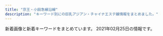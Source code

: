 ```yaml
---
title: "京王・小田急線沿線"
description: "キーワード別にの巨乳アジアン・チャイナエステ嬢情報をまとめました。"
---
```


新着画像と新着キーワードをまとめています。
2021年02月25日の情報です。

<DmmAffiliateIns />
<KeywordTable
  shops={
    [
    {
        "keywords": {},
        "img_links": [
            "http://flower.est-u.com/images/s5.jpg",
            "http://flower.est-u.com/images/index_08.jpg",
            "http://flower.est-u.com/images/index_05.jpg",
            "http://flower.est-u.com/images/s3.jpg",
            "http://flower.est-u.com/images/s2.jpg",
            "http://flower.est-u.com/images/index_07.jpg",
            "http://flower.est-u.com/images/s1.jpg",
            "http://flower.est-u.com/images/staff_12.jpg",
            "http://flower.est-u.com/images/index_06.jpg",
            "http://flower.est-u.com/images/index3_11.jpg",
            "http://flower.est-u.com/images/index_10.jpg",
            "http://flower.est-u.com/images/index_13.jpg",
            "http://flower.est-u.com/images/index2_11.jpg",
            "http://flower.est-u.com/images/index_02.jpg",
            "http://flower.est-u.com/images/index_12.jpg",
            "http://flower.est-u.com/images/index_09.jpg",
            "http://flower.est-u.com/images/index_14.jpg",
            "http://flower.est-u.com/images/s4.jpg",
            "http://flower.est-u.com/images/index_04.jpg",
            "http://flower.est-u.com/images/staff_14.jpg",
            "http://flower.est-u.com/images/index_16.jpg"
        ],
        "url": "http://flower.est-u.com/",
        "name": "FLOWER",
        "station": "\u5e61\u30f6\u8c37\u99c5\u5317\u53e3"
    },
    {
        "keywords": {},
        "station": "\u767b\u6238\u99c5\u591a\u6469\u5ddd\u53e3",
        "img_links": [
            "http://www.gokuyu.work/images/news_t.jpg",
            "http://www.gokuyu.work/sp/images/ta.jpg",
            "http://www.gokuyu.work/sp/menu/top.jpg",
            "http://www.gokuyu.work/img/yuna1.jpg",
            "http://www.gokuyu.work/sp/staff/ayu.jpg",
            "http://www.gokuyu.work/sp/staff/moe.jpg",
            "http://www.gokuyu.work/images/staff_t.jpg",
            "http://www.gokuyu.work/sp/images/topgirl.jpg",
            "http://www.gokuyu.work/sp/img/moe1.jpg",
            "http://www.gokuyu.work/sp/staff/aya.jpg",
            "http://www.gokuyu.work/images/tr.jpg",
            "http://www.gokuyu.work/images/int1.jpg",
            "http://www.gokuyu.work/img/moe1.jpg",
            "http://www.gokuyu.work/images/sys.jpg",
            "http://www.gokuyu.work/images/sm.jpg",
            "http://www.gokuyu.work/images/ta.jpg",
            "http://www.gokuyu.work/images/concept.jpg",
            "http://www.gokuyu.work/sp/images/newsb.png",
            "http://www.gokuyu.work/images/newsb.png",
            "http://www.gokuyu.work/staff/yuna.jpg",
            "http://www.gokuyu.work/images/rec.jpg",
            "http://www.gokuyu.work/img/rina1.jpg",
            "http://www.gokuyu.work/sp/staff/yuna.jpg",
            "http://www.gokuyu.work/sp/images/int1.jpg",
            "http://www.gokuyu.work/sp/img/ayu1.jpg",
            "http://www.gokuyu.work/sp/images/sys.jpg",
            "http://www.gokuyu.work/sp/images/head.jpg",
            "http://www.gokuyu.work/sp/staff/rina.jpg",
            "http://www.gokuyu.work/img/ayu1.jpg",
            "http://www.gokuyu.work/images/interior_t.jpg",
            "http://www.gokuyu.work/staff/rina.jpg",
            "http://www.gokuyu.work/sp/images/int2.jpg",
            "http://www.gokuyu.work/sp/images/staff_t.jpg",
            "http://www.gokuyu.work/sp/images/interior_t.jpg",
            "http://www.gokuyu.work/sp/img/yuna1.jpg",
            "http://www.gokuyu.work/images/tg_t.jpg",
            "http://www.gokuyu.work/staff/aya.jpg",
            "http://www.gokuyu.work/images/b2.jpg",
            "http://www.gokuyu.work/images/head.jpg",
            "http://www.gokuyu.work/staff/ayu.jpg",
            "http://www.gokuyu.work/sp/img/rina1.jpg",
            "http://www.gokuyu.work/images/int2.jpg",
            "http://www.gokuyu.work/sp/images/ac1.jpg",
            "http://www.gokuyu.work/img/aya1.jpg",
            "http://www.gokuyu.work/sp/images/rec.jpg",
            "http://www.gokuyu.work/sp/images/tel.jpg",
            "http://www.gokuyu.work/sp/images/footer.jpg",
            "http://www.gokuyu.work/images/b1.jpg",
            "http://www.gokuyu.work/sp/menu/staff.jpg",
            "http://www.gokuyu.work/sp/images/news.jpg",
            "http://www.gokuyu.work/sp/img/aya1.jpg",
            "http://www.gokuyu.work/staff/moe.jpg"
        ],
        "url": "http://www.gokuyu.work/",
        "name": "\u7652"
    },
    {
        "img_links": [
            "http://www.iyashikukan.xyz/images/index-rin_20.jpg",
            "http://www.iyashikukan.xyz/images/nav/nav-t-job.jpg",
            "http://www.iyashikukan.xyz/images/lanmu-t-st.jpg",
            "http://www.iyashikukan.xyz/images/index-rin_04.jpg",
            "http://www.iyashikukan.xyz/images/staff/10/sayaka22.jpg",
            "http://www.iyashikukan.xyz/images/top/top-foot_03.png",
            "http://www.iyashikukan.xyz/images/top/t2.jpg",
            "http://www.iyashikukan.xyz/images/staff/10/mimi.jpg",
            "http://www.iyashikukan.xyz/images/shop/r5.jpg",
            "http://www.iyashikukan.xyz/images/top/top-foot_04.png",
            "http://www.iyashikukan.xyz/images/staff/10/satomi.jpg",
            "http://www.iyashikukan.xyz/images/index-rin_14.jpg",
            "http://www.iyashikukan.xyz/images/top/t3.png",
            "http://www.iyashikukan.xyz/images/index-rin_16.jpg",
            "http://www.iyashikukan.xyz/images/top/t3.jpg",
            "http://www.iyashikukan.xyz/images/staff/10/1.jpg",
            "http://www.iyashikukan.xyz/images/top/top-foot_05.png",
            "http://www.iyashikukan.xyz/images/lanmu-t-st2.jpg",
            "http://www.iyashikukan.xyz/images/nav/nav-t-sys.jpg",
            "http://www.iyashikukan.xyz/images/staff/9/39-02a.jpg",
            "http://www.iyashikukan.xyz/images/staff/10/2.jpg",
            "http://www.iyashikukan.xyz/images/staff/10/nana.jpg",
            "http://www.iyashikukan.xyz/images/index-rin_02.jpg"
        ],
        "url": "http://www.iyashikukan.xyz/",
        "station": "\u5343\u6b73\u70cf\u5c71\u99c5\u5317\u53e3",
        "name": "\u7652\u3057\u306e\u7a7a\u9593",
        "keywords": {}
    },
    {
        "keywords": {},
        "img_links": [
            "http://inadazutsumi.work/images/tel.jpg",
            "http://inadazutsumi.work/images/top.jpg",
            "http://inadazutsumi.work/images/g0.jpg",
            "http://inadazutsumi.work/images/g1.jpg",
            "http://inadazutsumi.work/images/g5.jpg",
            "http://inadazutsumi.work/images/g4.jpg",
            "http://inadazutsumi.work/images/g2.jpg",
            "http://inadazutsumi.work/images/mobile.jpg",
            "http://inadazutsumi.work/images/g3.jpg",
            "http://inadazutsumi.work/images/zi_staff.png"
        ],
        "url": "http://inadazutsumi.work/",
        "station": "JR\u7a32\u7530\u5824\u99c5",
        "name": "\u30c1\u30e3\u30fc\u30df\u30f3\u30b0"
    },
    {
        "name": "\u693f",
        "img_links": [
            "http://www.aroma-tsubaki.com/uploads/aromatsubaki/2011/11/e794bbe5838f-031.jpg",
            "http://www.aroma-tsubaki.com/uploads/aromatsubaki/2020/10/flash3.jpg",
            "http://www.aroma-tsubaki.com/uploads/aromatsubaki/2020/10/flash1.jpg",
            "http://www.aroma-tsubaki.com/uploads/aromatsubaki/2011/11/e794bbe5838f-029.jpg",
            "http://www.aroma-tsubaki.com/uploads/aromatsubaki/2011/10/play2.jpg",
            "http://www.aroma-tsubaki.com/uploads/aromatsubaki/2020/10/flash6.jpg",
            "http://www.aroma-tsubaki.com/uploads/aromatsubaki/2011/10/468x60.jpg",
            "http://www.aroma-tsubaki.com/uploads/aromatsubaki/2011/10/play4.jpg",
            "http://www.aroma-tsubaki.com/uploads/aromatsubaki/2020/10/flash2.jpg",
            "http://www.aroma-tsubaki.com/uploads/aromatsubaki/2020/10/top.jpg",
            "http://www.aroma-tsubaki.com/uploads/aromatsubaki/2011/10/info.jpg",
            "http://www.aroma-tsubaki.com/uploads/aromatsubaki/2012/05/e794bbe5838f-1623.jpg",
            "http://www.aroma-tsubaki.com/uploads/aromatsubaki/2011/10/play3.jpg",
            "http://www.aroma-tsubaki.com/uploads/aromatsubaki/2011/10/play1.jpg",
            "http://www.aroma-tsubaki.com/uploads/aromatsubaki/2012/10/e794bbe5838f-261.jpg",
            "http://www.aroma-tsubaki.com/uploads/aromatsubaki/2020/10/flash4.jpg",
            "http://www.aroma-tsubaki.com/uploads/aromatsubaki/2011/10/zi_link.jpg",
            "http://www.aroma-tsubaki.com/uploads/aromatsubaki/2020/10/flash5.jpg",
            "http://www.aroma-tsubaki.com/uploads/aromatsubaki/2018/10/tel.jpg",
            "http://www.aroma-tsubaki.com/uploads/aromatsubaki/images/no-photo.jpg",
            "http://www.aroma-tsubaki.com/uploads/aromatsubaki/2012/03/e794bbe5838f-1079.jpg",
            "http://www.aroma-tsubaki.com/uploads/aromatsubaki/2011/10/shouji.jpg"
        ],
        "url": "http://aroma-tsubaki.com/",
        "keywords": {
            "C": 9
        },
        "station": "\u4eac\u738b\u591a\u6469\u30bb\u30f3\u30bf\u30fc\u99c5\u897f\u53e3"
    },
    {
        "station": "\u4ee3\u3005\u6728\u4e0a\u539f\u99c5\u5357\u53e3",
        "url": "http://aroma-relax.red/",
        "keywords": {
            "86": 18,
            "E": 4,
            "D": 16,
            "87": 2
        },
        "img_links": [
            "http://aroma-relax.red/img/cg07.jpg",
            "http://aroma-relax.red/img/l.png",
            "http://aroma-relax.red/img/cg01.jpg",
            "http://aroma-relax.red/img/cg08.jpg",
            "http://aroma-relax.red/img/stafft.jpg",
            "http://aroma-relax.red/img/f4.jpg",
            "http://aroma-relax.red/img/cg10.jpg",
            "http://aroma-relax.red/img/f2.jpg",
            "http://aroma-relax.red/img/cg03.jpg",
            "http://aroma-relax.red/img/footer.jpg",
            "http://aroma-relax.red/img/cg09.jpg",
            "http://aroma-relax.red/img/top.jpg",
            "http://aroma-relax.red/img/cg05.jpg",
            "http://aroma-relax.red/img/f3.jpg",
            "http://aroma-relax.red/img/no.png",
            "http://aroma-relax.red/img/cg04.jpg",
            "http://aroma-relax.red/img/cg06.jpg",
            "http://aroma-relax.red/img/f1.jpg",
            "http://aroma-relax.red/img/cg02.jpg"
        ],
        "name": "for you"
    },
    {
        "name": "\u60a0\u3005\u30e9\u30f3\u30c9",
        "url": "http://www.yuyurando.xyz/",
        "station": "\u8056\u8e5f\u685c\u30f6\u4e18\u99c5\u6771\u53e3",
        "keywords": {},
        "img_links": [
            "http://www.yuyurando.xyz/images/staff/4.jpg",
            "http://www.yuyurando.xyz/images/index-yuyu_17.jpg",
            "http://www.yuyurando.xyz/images/index-yuyu_03.jpg",
            "http://www.yuyurando.xyz/images/staff/rei.jpg",
            "http://www.yuyurando.xyz/images/staff/mi.png",
            "http://www.yuyurando.xyz/images/lanmu/lanmu-sys.jpg",
            "http://www.yuyurando.xyz/images/staff/nana2.jpg",
            "http://www.yuyurando.xyz/images/index-yuyu_05.jpg",
            "http://www.yuyurando.xyz/images/lanmu/lanmu-staff.jpg",
            "http://www.yuyurando.xyz/images/staff/1.jpg",
            "http://www.yuyurando.xyz/images/index-yuyu_20.jpg",
            "http://www.yuyurando.xyz/images/index-otona_20.jpg",
            "http://www.yuyurando.xyz/images/staff/momo.jpg",
            "http://www.yuyurando.xyz/images/staff/2.jpg",
            "http://www.yuyurando.xyz/images/index-yuyu_12.jpg",
            "http://www.yuyurando.xyz/images/index-yuyu_09.jpg",
            "http://www.yuyurando.xyz/images/shop/527385908605281370.jpg"
        ]
    },
    {
        "img_links": [
            "http://rakuraku.iest.info/images/room5.jpg",
            "http://rakuraku.iest.info/images/spmainimg.jpg",
            "http://rakuraku.iest.info/images/staff0.jpg",
            "http://rakuraku.iest.info/photos/sites/63/2021/01/2021012408022822.jpg",
            "http://rakuraku.iest.info/images/mainimg.jpg",
            "http://rakuraku.iest.info/photos/sites/63/2020/09/2020092810070514.jpg",
            "http://rakuraku.iest.info/images/room6.jpg",
            "http://rakuraku.iest.info/images/top.png",
            "http://rakuraku.iest.info/images/pagetop.png",
            "http://rakuraku.iest.info/images/room3.jpg",
            "http://rakuraku.iest.info/images/room2.jpg",
            "http://rakuraku.iest.info/images/room1.jpg",
            "http://rakuraku.iest.info/photos/sites/63/2021/01/2021011404151077.jpg",
            "http://rakuraku.iest.info/images/room4.jpg"
        ],
        "name": "\u3089\u304f\u3089\u304f",
        "keywords": {
            "E": 6,
            "D": 12,
            "85": 18
        },
        "url": "http://rakuraku.iest.info/",
        "station": "\u5e9c\u4e2d\u99c5\u5357\u53e3"
    },
    {
        "keywords": {},
        "name": "COCORO",
        "url": "http://www.iyasi.work/",
        "img_links": [
            "http://www.iyasi.work/images/sys2.png",
            "http://www.iyasi.work/images/interior_t.jpg",
            "http://www.iyasi.work/images/staff_t.jpg",
            "http://www.iyasi.work/images/3.jpg",
            "http://www.iyasi.work/images/2.jpg",
            "http://www.iyasi.work/images/1.jpg",
            "http://www.iyasi.work/images/mobile.jpg",
            "http://www.iyasi.work/img/miyuki1.jpg",
            "http://www.iyasi.work/images/int1.png",
            "http://www.iyasi.work/images/int2.png",
            "http://www.iyasi.work/images/ac1.png",
            "http://www.iyasi.work/images/info.png",
            "http://www.iyasi.work/images/tel2.png",
            "http://www.iyasi.work/img/momo1.jpg",
            "http://www.iyasi.work/images/line.png",
            "http://www.iyasi.work/images/ta.jpg",
            "http://www.iyasi.work/images/tel1.png",
            "http://www.iyasi.work/img/yuri1.jpg",
            "http://www.iyasi.work/images/sys1.png",
            "http://www.iyasi.work/images/tel.jpg",
            "http://www.iyasi.work/images/news.png",
            "http://www.iyasi.work/images/ac2.png"
        ],
        "station": "\u8abf\u5e03\u99c5\u6771\u53e3"
    },
    {
        "station": "\u8056\u8e5f\u685c\u30f6\u4e18\u99c5\u897f\u53e3",
        "keywords": {
            "92": 22,
            "88": 11,
            "90": 66,
            "87": 11,
            "86": 11
        },
        "name": "Lotus \uff5e\u30ed\u30fc\u30bf\u30b9\uff5e",
        "img_links": [
            "https://tama-mensesthe.com/staff/yuri-l1.jpg",
            "https://tama-mensesthe.com/images/header3.png",
            "https://tama-mensesthe.com/staff/mimi-l1.jpg",
            "https://tama-mensesthe.com/staff/aya-s1.jpg",
            "https://tama-mensesthe.com/images/footer-l.png",
            "https://tama-mensesthe.com/images/flower.png",
            "https://kannai-mensesthe.com//images/footer-r.png",
            "https://tama-mensesthe.com/button/home.png",
            "https://tama-mensesthe.com/staff/yuyu-l1.jpg",
            "https://hamamatsucho-esthe.work/icon/facebook.png",
            "https://tama-mensesthe.com/menu/info.png",
            "https://tama-mensesthe.com/images/clear.png",
            "https://tama-mensesthe.com/menu/blog.png",
            "https://tama-mensesthe.com/room/esthe1.jpg",
            "https://tama-mensesthe.com/button/blog.png",
            "https://tama-mensesthe.com/staff/coco-l1.jpg",
            "https://tama-mensesthe.com/staff/miki-l1.jpg",
            "https://tama-mensesthe.com/staff/momo-l2.jpg",
            "https://tama-mensesthe.com/staff/momo-s1.jpg",
            "https://hamamatsucho-esthe.work/icon/line.png",
            "https://tama-mensesthe.com/staff/yuyu-s1.jpg",
            "https://tama-mensesthe.com/staff/nana-s1.jpg",
            "https://tama-mensesthe.com/room/esthe2.jpg",
            "https://tama-mensesthe.com/2019/12/25/miki-s1.jpg",
            "https://tama-mensesthe.com/staff/momo-s2.jpg",
            "https://tama-mensesthe.com/staff/yuri-s1.jpg",
            "https://tama-mensesthe.com/staff/momo-l1.jpg",
            "https://tama-mensesthe.com/staff/nana-l1.jpg",
            "https://tama-mensesthe.com/images/main-sp.jpg",
            "https://tama-mensesthe.com/2021/01/06/nana-s1.jpg",
            "https://kannai-mensesthe.com/images/footer-l.png",
            "https://tama-mensesthe.com/staff/yumi-l1.jpg",
            "https://tama-mensesthe.com/images/main1.jpg",
            "https://hamamatsucho-esthe.work/icon/twitter.png",
            "https://tama-mensesthe.com/2020/10/24/yumi-s1.jpg",
            "https://tama-mensesthe.com/link/mens-esthe.png",
            "https://tama-mensesthe.com/staff/eri-l1.jpg",
            "https://tama-mensesthe.com/icon/yelp.png",
            "https://tama-mensesthe.com/2020/11/27/miki-s1.jpg",
            "https://tama-mensesthe.com/staff/aya-l1.jpg",
            "https://tama-mensesthe.com/button/staff.png",
            "https://tama-mensesthe.com/2020/07/04/eri-s1.jpg",
            "https://tama-mensesthe.com/menu/staff.png",
            "https://tama-mensesthe.com/staff/eri-s1.jpg",
            "https://tama-mensesthe.com/staff/yumi-s1.jpg",
            "https://tama-mensesthe.com/2020/10/06/mirai-s1.jpg",
            "https://tama-mensesthe.com/staff/coco-s1.jpg",
            "https://tama-mensesthe.com/2020/10/06/aya-s1.jpg",
            "https://tama-mensesthe.com/2020/01/15/momo-s1.jpg",
            "https://tama-mensesthe.com/staff/mirai-s1.jpg",
            "https://tama-mensesthe.com//images/footer-r.png",
            "https://tama-mensesthe.com/staff/mirai-l1.jpg",
            "https://tama-mensesthe.com/room/esthe3.jpg",
            "https://tama-mensesthe.com/staff/mimi-s1.jpg",
            "https://tama-mensesthe.com/menu/home.png",
            "https://tama-mensesthe.com/staff/miki-s1.jpg"
        ],
        "url": "https://tama-mensesthe.com/"
    },
    {
        "keywords": {
            "D": 4,
            "89": 4
        },
        "url": "http://aromabb.relaxnabi.com/",
        "name": "\u30a2\u30ed\u30de\u30d3\u30d3",
        "img_links": [
            "http://aromabb.relaxnabi.com/css/staff/staff02.jpg",
            "http://aromabb.relaxnabi.com/css/m-head.jpg",
            "http://aromabb.relaxnabi.com/css/m-top02.jpg",
            "http://aromabb.relaxnabi.com/css/m-top03.jpg",
            "http://aromabb.relaxnabi.com/css/staff/staff04.jpg",
            "http://aromabb.relaxnabi.com/css/staff/staff01-a.jpg",
            "http://aromabb.relaxnabi.com/css/staff/staff01.jpg",
            "http://aromabb.relaxnabi.com/css/nav/nav-002.jpg",
            "http://aromabb.relaxnabi.com/css/nav/nav-005.jpg",
            "http://aromabb.relaxnabi.com/css/nav/nav-001.jpg",
            "http://aromabb.relaxnabi.com/css/m-head03.jpg",
            "http://aromabb.relaxnabi.com/css/staff/staff03-a.jpg",
            "http://aromabb.relaxnabi.com/css/nav/nav-003.jpg",
            "http://aromabb.relaxnabi.com/css/staff/staff02-a.jpg",
            "http://aromabb.relaxnabi.com/css/c01.jpg",
            "http://aromabb.relaxnabi.com/css/m-top06.jpg",
            "http://aromabb.relaxnabi.com/css/nav/nav-004.jpg",
            "http://aromabb.relaxnabi.com/css/staff/staff04-a.jpg",
            "http://aromabb.relaxnabi.com/css/staff/staff03.jpg",
            "http://aromabb.relaxnabi.com/css/nav/nav-006.jpg"
        ],
        "station": "\u5411\u30f6\u4e18\u904a\u5712\u99c5\u5357\u53e3"
    },
    {
        "url": "http://est-massage.xyz/",
        "name": "Oasis\uff5e\u30aa\u30a2\u30b7\u30b9\uff5e",
        "keywords": {
            "88": 5,
            "E": 7,
            "D": 31,
            "87": 3,
            "85": 13,
            "C": 13,
            "86": 20,
            "84": 12,
            "83": 6
        },
        "img_links": [
            "http://est-massage.xyz/images/cg041.jpg",
            "http://est-massage.xyz/images/cg111.jpg",
            "http://est-massage.xyz/images/cg06.jpg",
            "http://est-massage.xyz/images/sy2.jpg",
            "http://est-massage.xyz/images/cg10.jpg",
            "http://est-massage.xyz/images/r3.jpg",
            "http://est-massage.xyz/images/cg102.jpg",
            "http://est-massage.xyz/images/cg19.jpg",
            "http://est-massage.xyz/images/cg191.jpg",
            "http://est-massage.xyz/images/sy1.jpg",
            "http://est-massage.xyz/images/cg07.jpg",
            "http://est-massage.xyz/images/cg151.jpg",
            "http://est-massage.xyz/images/cg101.jpg",
            "http://est-massage.xyz/images/cg161.jpg",
            "http://est-massage.xyz/images/cg072.jpg",
            "http://est-massage.xyz/images/cg021.jpg",
            "http://est-massage.xyz/images/cg09.jpg",
            "http://est-massage.xyz/images/cg04.jpg",
            "http://est-massage.xyz/images/cg01.jpg",
            "http://est-massage.xyz/images/88_31.png",
            "http://est-massage.xyz/images/cg17.jpg",
            "http://est-massage.xyz/images/bn03.jpg",
            "http://est-massage.xyz/images/cg082.jpg",
            "http://est-massage.xyz/images/cg062.jpg",
            "http://est-massage.xyz/images/cg022.jpg",
            "http://est-massage.xyz/images/cg052.jpg",
            "http://est-massage.xyz/images/cg02.jpg",
            "http://est-massage.xyz/images/cg05.jpg",
            "http://est-massage.xyz/images/250_50.png",
            "http://est-massage.xyz/images/200_40.png",
            "http://est-massage.xyz/images/cg12.jpg",
            "http://est-massage.xyz/images/r2.jpg",
            "http://est-massage.xyz/images/cg152.jpg",
            "http://est-massage.xyz/images/head_tell.png",
            "http://est-massage.xyz/images/cg061.jpg",
            "http://est-massage.xyz/images/cg051.jpg",
            "http://est-massage.xyz/images/cg011.jpg",
            "http://est-massage.xyz/images/cg182.jpg",
            "http://est-massage.xyz/images/cg03.jpg",
            "http://est-massage.xyz/images/cg11.jpg",
            "http://est-massage.xyz/images/bn01.jpg",
            "http://est-massage.xyz/images/cg16.jpg",
            "http://est-massage.xyz/images/cg18.jpg",
            "http://est-massage.xyz/images/bn02.jpg",
            "http://est-massage.xyz/images/head_tell2.png",
            "http://est-massage.xyz/images/cg032.jpg",
            "http://est-massage.xyz/images/cg181.jpg",
            "http://est-massage.xyz/images/cg031.jpg",
            "http://est-massage.xyz/images/ncg.jpg",
            "http://est-massage.xyz/images/cg071.jpg",
            "http://est-massage.xyz/images/468_60.png",
            "http://est-massage.xyz/images/cg15.jpg",
            "http://est-massage.xyz/images/foot_tel.png",
            "http://est-massage.xyz/images/r1.jpg",
            "http://est-massage.xyz/images/side_tel.png"
        ],
        "station": "\u7b39\u585a\u99c5\u5317\u53e3"
    },
    {
        "station": "\u5343\u6b73\u70cf\u5c71\u99c5\u5317\u53e3",
        "url": "https://hobo100per.jpn.vin/",
        "name": "\u307b\u307c100%",
        "keywords": {
            "84": 60,
            "D": 135,
            "87": 60,
            "C": 42,
            "85": 30
        },
        "img_links": [
            "https://hobo100per.jpn.vin/photos/sites/64/2020/10/2020102607255738.jpg",
            "https://hobo100per.jpn.vin/photos/sites/64/2021/02/2021020403220683.jpg",
            "https://hobo100per.jpn.vin/photos/sites/64/2020/10/2020102607255627.jpg",
            "https://hobo100per.jpn.vin/photos/sites/64/2021/02/2021021405253880.jpg",
            "https://hobo100per.jpn.vin/images/room3.jpg",
            "https://hobo100per.jpn.vin/images/s_face.jpg",
            "https://hobo100per.jpn.vin/images/s_staff.jpg",
            "https://hobo100per.jpn.vin/images/news_bj3.jpg",
            "https://hobo100per.jpn.vin/photos/sites/64/2021/01/202101160211441.jpg",
            "https://hobo100per.jpn.vin/photos/sites/64/2020/12/2020120204102727.jpg",
            "https://hobo100per.jpn.vin/images/1.png",
            "https://hobo100per.jpn.vin/photos/sites/64/2021/02/2021022309221643.jpg",
            "https://hobo100per.jpn.vin/photos/sites/64/2020/10/2020102607255792.jpg",
            "https://hobo100per.jpn.vin/photos/sites/64/2020/11/2020111302073452.jpg",
            "https://hobo100per.jpn.vin/images/top.png",
            "https://hobo100per.jpn.vin/images/room1.jpg",
            "https://hobo100per.jpn.vin/images/end.png",
            "https://hobo100per.jpn.vin/images/room2.jpg",
            "https://hobo100per.jpn.vin/images/s_topics.jpg",
            "https://hobo100per.jpn.vin/images/mobile.jpg",
            "https://hobo100per.jpn.vin/images/face_bj2.jpg",
            "https://hobo100per.jpn.vin/images/news_bj1.jpg",
            "https://hobo100per.jpn.vin/images/s_link.jpg",
            "https://hobo100per.jpn.vin/photos/sites/64/2020/10/2020102607255898.jpg",
            "https://hobo100per.jpn.vin/images/room4.jpg"
        ]
    },
    {
        "img_links": [
            "http://www.fairies.work/images/home/image_03.png",
            "http://www.fairies.work/images/gallery/image_02.png",
            "http://www.fairies.work/images/staff/arisa.jpg",
            "http://www.fairies.work/images/home/image_01.png",
            "http://www.fairies.work/images/gallery/image_03.png",
            "http://www.fairies.work/images/staff/koko.jpg",
            "http://www.fairies.work/images/home/image_02.png",
            "http://www.fairies.work/images/gallery/image_01.png",
            "http://www.fairies.work/images/staff/sati.jpg",
            "http://www.fairies.work/images/home/home_bnr_04d.png",
            "http://www.fairies.work/images/staff/yui.jpg",
            "http://www.fairies.work/images/staff/hana.jpg",
            "http://www.fairies.work/images/gallery/image_04.png",
            "http://www.fairies.work/images/staff/sena.jpg",
            "http://www.fairies.work/images/gallery/image_06.png",
            "http://www.fairies.work/images/common/side_bnr_02.png",
            "http://www.fairies.work/images/staff/yuna.jpg",
            "http://www.fairies.work/images/staff/riri.jpg",
            "http://www.fairies.work/images/home/home_bnr_02.png",
            "http://www.fairies.work/images/gallery/image_07.png",
            "http://www.fairies.work/images/home/home_btn_off.png",
            "http://www.fairies.work/images/gallery/image_05.png",
            "http://www.fairies.work/images/gallery/image_08.png",
            "http://www.fairies.work/images/home/home_bnr_03b.png",
            "http://www.fairies.work/images/staff/sample_image.png",
            "http://www.fairies.work/images/staff/sara.jpg",
            "http://www.fairies.work/images/staff/ayumi.jpg",
            "http://www.fairies.work/images/staff/mirai.jpg",
            "http://www.fairies.work/images/staff/yuki.jpg"
        ],
        "station": "\u767b\u6238\u99c5\u591a\u6469\u5ddd\u53e3",
        "url": "http://www.fairies.work/",
        "name": "FAIRIES\uff5e\u30d5\u30a7\u30a2\u30ea\u30fc\u30ba\uff5e",
        "keywords": {}
    },
    {
        "keywords": {},
        "url": "https://es-relax.tokyo/",
        "img_links": [],
        "station": "\u5343\u6b73\u70cf\u5c71\u99c5\u5317\u53e3",
        "name": "\u30ec\u30a4\u30f3\u30dc\u30fc"
    },
    {
        "url": "http://massage-est.xyz/",
        "station": "\u5343\u6b73\u70cf\u5c71\u99c5\u5317\u53e3",
        "name": "\u6df1\u4e95\u6c37\u306e\u56fd",
        "img_links": [
            "http://massage-est.xyz/images/spacer900x360.png",
            "http://massage-est.xyz/images/cg08.jpg",
            "http://massage-est.xyz/images/cg11.jpg",
            "http://massage-est.xyz/images/qr.jpg",
            "http://massage-est.xyz/images/cg091.jpg",
            "http://massage-est.xyz/images/cg06.jpg",
            "http://massage-est.xyz/images/top2.png",
            "http://massage-est.xyz/images/cg021.jpg",
            "http://massage-est.xyz/images/sys.jpg",
            "http://massage-est.xyz/images/cg12.jpg",
            "http://massage-est.xyz/images/cg031.jpg",
            "http://massage-est.xyz/images/spacer300x450.png",
            "http://massage-est.xyz/images/cg051.jpg",
            "http://massage-est.xyz/images/cg011.jpg",
            "http://massage-est.xyz/images/up_100_1_0.jpg",
            "http://massage-est.xyz/images/cg03.jpg",
            "http://massage-est.xyz/images/cg04.jpg",
            "http://massage-est.xyz/images/cg09.jpg",
            "http://massage-est.xyz/images/cg02.jpg",
            "http://massage-est.xyz/images/top.png",
            "http://massage-est.xyz/images/cg05.jpg",
            "http://massage-est.xyz/images/cg061.jpg",
            "http://massage-est.xyz/images/cg10.jpg",
            "http://massage-est.xyz/images/cg081.jpg",
            "http://massage-est.xyz/images/cg01.jpg",
            "http://massage-est.xyz/images/cg07.jpg",
            "http://massage-est.xyz/images/cg071.jpg"
        ],
        "keywords": {
            "E": 16,
            "86": 96,
            "D": 80
        }
    },
    {
        "url": "http://ainoumi.estheya.com/",
        "img_links": [
            "http://ainoumi.estheya.com/css/staff/staff02.jpg",
            "http://ainoumi.estheya.com/css/tel.png",
            "http://ainoumi.estheya.com/css/staff/staff06.jpg",
            "http://ainoumi.estheya.com/css/staff/staff05.jpg",
            "http://ainoumi.estheya.com/css/nav/nav-005.png",
            "http://ainoumi.estheya.com/css/nav/nav-003.png",
            "http://ainoumi.estheya.com/css/staff/staff04.jpg",
            "http://ainoumi.estheya.com/css/staff/staff01.jpg",
            "http://ainoumi.estheya.com/css/nav/nav-002.png",
            "http://ainoumi.estheya.com/css/osusume04.jpg",
            "http://ainoumi.estheya.com/css/nav/nav-006.png",
            "http://ainoumi.estheya.com/css/nav/nav-004.png",
            "http://ainoumi.estheya.com/css/staff/staff03.jpg",
            "http://ainoumi.estheya.com/css/staff/staff07.jpg",
            "http://ainoumi.estheya.com/css/nav/nav-001.png",
            "http://ainoumi.estheya.com/css/top01.png"
        ],
        "keywords": {
            "91": 2,
            "89": 2,
            "87": 1,
            "D": 4,
            "C": 1,
            "92": 1,
            "86": 1,
            "E": 2
        },
        "station": "\u767b\u6238\u99c5",
        "name": "\u611b\u306e\u6d77"
    },
    {
        "img_links": [
            "http://hanamizuki.tyo.cm/images/s_link.png",
            "http://menlog.net/link/menlog8831.jpg",
            "http://hanamizuki.tyo.cm/images/room1.jpg",
            "http://hanamizuki.tyo.cm/photos/sites/32/2019/02/201902151914399.jpg",
            "http://hanamizuki.tyo.cm/link/8831.jpg",
            "http://hanamizuki.tyo.cm/images/nbj1.png",
            "http://hanamizuki.tyo.cm/photos/sites/32/2017/12/2017121407030461.jpg",
            "http://hanamizuki.tyo.cm/i/images/room2.jpg",
            "http://hanamizuki.tyo.cm/images/s_news.png",
            "http://hanamizuki.tyo.cm/link/88x31b.jpg",
            "http://hanamizuki.tyo.cm/link/massage-de_88_31.jpg",
            "http://hanamizuki.tyo.cm/i/images/room1.jpg",
            "http://hanamizuki.tyo.cm/photos/sites/32/2016/08/staff15.jpg",
            "http://hanamizuki.tyo.cm/images/room2.jpg",
            "http://hanamizuki.tyo.cm/photos/sites/32/2016/08/staff4a.jpg",
            "http://hanamizuki.tyo.cm/images/s_staff.png",
            "http://hanamizuki.tyo.cm/link/walker88.jpg",
            "http://hanamizuki.tyo.cm/link/e0016.jpg",
            "http://hanamizuki.tyo.cm/photos/sites/32/2018/11/2018110115410796.jpg",
            "http://hanamizuki.tyo.cm/photos/sites/32/2020/01/2020013110290975.jpg",
            "http://hanamizuki.tyo.cm/images/bj3.jpg",
            "http://hanamizuki.tyo.cm/images/mobile.jpg",
            "http://hanamizuki.tyo.cm/images/news_bj3.png",
            "http://hanamizuki.tyo.cm/images/room3.jpg",
            "http://hanamizuki.tyo.cm/images/top.jpg",
            "http://hanamizuki.tyo.cm/i/images/room3.jpg",
            "http://hanamizuki.tyo.cm/images/room4.jpg",
            "http://hanamizuki.tyo.cm/link/esthelove88-31.jpg"
        ],
        "station": "\u5e9c\u4e2d\u99c5\u5357\u53e3",
        "name": "\u82b1\u6c34\u6728",
        "url": "http://hanamizuki.tyo.cm/",
        "keywords": {
            "86": 21,
            "D": 21,
            "83": 7,
            "C": 27
        }
    },
    {
        "url": "http://cure-as.ests.jp/",
        "name": "\u30ad\u30e5\u30a2\u30e9\u30b9",
        "keywords": {
            "85": 16,
            "F": 16,
            "90": 8,
            "D": 32,
            "C": 8,
            "87": 8,
            "83": 8,
            "84": 16
        },
        "station": "\u4e0b\u9ad8\u4e95\u6238\u99c5\u897f\u53e3",
        "img_links": [
            "http://cure-as.ests.jp/images/top1.jpg",
            "http://cure-as.ests.jp/photos/sites/27/2019/07/2019070118583389.jpg",
            "http://cure-as.ests.jp/images/s_link.png",
            "http://cure-as.ests.jp/photos/sites/27/2019/03/201903261030333.jpg",
            "http://cure-as.ests.jp/photos/sites/27/2020/06/2020060319010741.jpg",
            "http://cure-as.ests.jp/images/s_staff.png",
            "http://cure-as.ests.jp/images/info.jpg",
            "http://cure-as.ests.jp/images/1.jpg",
            "http://cure-as.ests.jp/images/photo.png",
            "http://cure-as.ests.jp/photos/sites/27/2019/09/2019090515360480.jpg",
            "http://cure-as.ests.jp/images/news11.jpg",
            "http://cure-as.ests.jp/photos/sites/27/2018/10/2018102015260524.jpg",
            "http://cure-as.ests.jp/images/top.jpg",
            "http://cure-as.ests.jp/photos/sites/27/2019/12/2019122512063341.jpg",
            "http://cure-as.ests.jp/images/s_reruit.png",
            "http://cure-as.ests.jp/images/news.png",
            "http://cure-as.ests.jp/images/mobile.jpg",
            "http://cure-as.ests.jp/photos/sites/27/2019/05/201905161429354.jpg",
            "http://cure-as.ests.jp/images/2.jpg"
        ]
    },
    {
        "keywords": {},
        "url": "http://www.fuwa.work/",
        "station": "\u5e9c\u4e2d\u99c5\u5317\u53e3",
        "img_links": [
            "http://www.fuwa.work/images/int1.png",
            "http://www.fuwa.work/images/sys1.jpg",
            "http://www.fuwa.work/images/rec.jpg",
            "http://www.fuwa.work/staff/mimi.jpg",
            "http://www.fuwa.work/images/head.jpg",
            "http://www.fuwa.work/images/staff_t.png",
            "http://www.fuwa.work/images/line.png",
            "http://www.fuwa.work/img/moe2.jpg",
            "http://www.fuwa.work/images/info.png",
            "http://www.fuwa.work/img/nana1.jpg",
            "http://www.fuwa.work/images/mobile.jpg",
            "http://www.fuwa.work/images/sys2.jpg",
            "http://www.fuwa.work/images/sys4.png",
            "http://www.fuwa.work/images/interior_t.png",
            "http://www.fuwa.work/img/moe1.jpg",
            "http://www.fuwa.work/images/sys3.jpg",
            "http://www.fuwa.work/img/mimi1.jpg",
            "http://www.fuwa.work/images/int2.png",
            "http://www.fuwa.work/staff/nana.jpg",
            "http://www.fuwa.work/images/news.jpg",
            "http://www.fuwa.work/staff/anata.jpg",
            "http://www.fuwa.work/staff/moe.jpg",
            "http://www.fuwa.work/img/anata1.jpg",
            "http://www.fuwa.work/img/nana2.jpg"
        ],
        "name": "Olive \uff5e\u30aa\u30ea\u30fc\u30d6\uff5e"
    },
    {
        "url": "http://www.vivi.esjp.site/",
        "keywords": {
            "D": 18,
            "87": 15,
            "C": 2,
            "86": 3,
            "88": 2
        },
        "station": "\u5343\u6b73\u70cf\u5c71\u99c5\u5317\u53e3",
        "img_links": [
            "http://www.vivi.esjp.site/images/top.png",
            "http://www.vivi.esjp.site/files/001-02.jpg",
            "http://www.vivi.esjp.site/files/003.jpg",
            "http://www.vivi.esjp.site/files/015-02.jpg",
            "http://www.vivi.esjp.site/files/014-02.jpg",
            "http://www.vivi.esjp.site/files/002.jpg",
            "http://www.vivi.esjp.site/files/017.jpg",
            "http://www.vivi.esjp.site/files/020-02.jpg",
            "http://www.vivi.esjp.site/files/004.jpg",
            "http://www.vivi.esjp.site/files/011.jpg",
            "http://www.vivi.esjp.site/files/019.jpg",
            "http://www.vivi.esjp.site/files/003-02.jpg",
            "http://www.vivi.esjp.site/files/010.jpg",
            "http://www.vivi.esjp.site/images/bj3.png",
            "http://www.vivi.esjp.site/files/013-02.jpg",
            "http://www.vivi.esjp.site/files/001.jpg",
            "http://www.vivi.esjp.site/files/015.jpg",
            "http://www.vivi.esjp.site/images/link_line.png",
            "http://www.vivi.esjp.site/files/006-02.jpg",
            "http://www.vivi.esjp.site/files/021.jpg",
            "http://www.vivi.esjp.site/images/shop/shop04.jpg",
            "http://www.vivi.esjp.site/files/010-02.jpg",
            "http://www.vivi.esjp.site/images/shop/shop02.jpg",
            "http://www.vivi.esjp.site/images/girl-z2.jpg",
            "http://www.vivi.esjp.site/files/019-02.jpg",
            "http://www.vivi.esjp.site/images/shop/shop01.jpg",
            "http://www.vivi.esjp.site/images/top_sche.png",
            "http://www.vivi.esjp.site/files/022-02.jpg",
            "http://www.vivi.esjp.site/files/008-02.jpg",
            "http://www.vivi.esjp.site/files/022.jpg",
            "http://www.vivi.esjp.site/files/018.jpg",
            "http://www.vivi.esjp.site/files/020.jpg",
            "http://www.vivi.esjp.site/files/021-02.jpg",
            "http://www.vivi.esjp.site/files/014.jpg",
            "http://www.vivi.esjp.site/files/013.jpg",
            "http://www.vivi.esjp.site/files/002-02.jpg",
            "http://www.vivi.esjp.site/files/009.jpg",
            "http://www.vivi.esjp.site/images/staff_line.png",
            "http://www.vivi.esjp.site/files/009-02.jpg",
            "http://www.vivi.esjp.site/files/017-02.jpg",
            "http://www.vivi.esjp.site/images/mobile.jpg",
            "http://www.vivi.esjp.site/files/007-02.jpg",
            "http://www.vivi.esjp.site/files/016.jpg",
            "http://www.vivi.esjp.site/files/018-02.jpg",
            "http://www.vivi.esjp.site/files/006.jpg",
            "http://www.vivi.esjp.site/images/shop/shop03.jpg",
            "http://www.vivi.esjp.site/files/008.jpg",
            "http://www.vivi.esjp.site/files/004-02.jpg",
            "http://www.vivi.esjp.site/files/011-02.jpg",
            "http://www.vivi.esjp.site/images/girl-z1.jpg",
            "http://www.vivi.esjp.site/files/007.jpg",
            "http://www.vivi.esjp.site/files/016-02.jpg"
        ],
        "name": "ViVi"
    },
    {
        "name": "\u5b89\u5fc3\u5802",
        "station": "\u8abf\u5e03\u99c5\u5317\u53e3",
        "keywords": {},
        "img_links": [
            "http://www.fuafua.info/images/w-2.jpg",
            "http://www.fuafua.info/images/mobile.jpg",
            "http://www.fuafua.info/images/tstaff.jpg",
            "http://www.fuafua.info/images/maga.png",
            "http://www.fuafua.info/images/w-4.jpg",
            "http://www.fuafua.info/images/mihao.jpg",
            "http://www.fuafua.info/images/ss.jpg",
            "http://www.fuafua.info/images/s4.jpg",
            "http://www.fuafua.info/images/r01.jpg",
            "http://www.fuafua.info/images/r02.jpg",
            "http://www.fuafua.info/images/r03.jpg",
            "http://www.fuafua.info/images/m1.jpg",
            "http://www.fuafua.info/images/yuka.jpg",
            "http://www.fuafua.info/images/aym.jpg",
            "http://www.fuafua.info/images/m2.jpg",
            "http://www.fuafua.info/images/yu.jpg"
        ],
        "url": "http://www.fuafua.info/"
    },
    {
        "img_links": [
            "http://relax-esthe.net/img/rb.png",
            "http://relax-esthe.net/img/t3.jpg",
            "http://relax-esthe.net/img/t5.jpg",
            "http://relax-esthe.net/img/r1.jpg",
            "http://relax-esthe.net/img/cg7.jpg",
            "http://relax-esthe.net/img/r3.jpg",
            "http://relax-esthe.net/img/mx.png",
            "http://relax-esthe.net/img/no.png",
            "http://relax-esthe.net/img/t4.jpg",
            "http://relax-esthe.net/img/t2.jpg",
            "http://relax-esthe.net/img/cg1.jpg",
            "http://relax-esthe.net/img/cg2.jpg",
            "http://relax-esthe.net/img/cg3.jpg",
            "http://relax-esthe.net/img/top.png",
            "http://relax-esthe.net/img/cg10.jpg",
            "http://relax-esthe.net/img/t1.jpg",
            "http://relax-esthe.net/img/r2.jpg",
            "http://relax-esthe.net/img/cg4.jpg"
        ],
        "url": "http://relax-esthe.net/",
        "station": "\u3064\u3064\u3058\u30f6\u4e18\u99c5\u5317\u53e3",
        "keywords": {
            "86": 4,
            "88": 1,
            "87": 1
        },
        "name": "\u82b1\u306e\u9999"
    },
    {
        "img_links": [
            "http://37.esnavi.work/s_staff.png",
            "http://37.esnavi.work/room4.jpg",
            "http://37.esnavi.work/room1.jpg",
            "http://37.esnavi.work/2/uploadimg/1589374736.jpg",
            "http://37.esnavi.work/2/uploadimg/1587726066.jpg",
            "http://37.esnavi.work/2/uploadimg/1599391670.jpg",
            "http://37.esnavi.work/2/uploadimg/1586429676.jpg",
            "http://37.esnavi.work/service3.jpg",
            "http://37.esnavi.work/2/uploadimg/1599474468.jpg",
            "http://37.esnavi.work/nbj3.jpg",
            "http://37.esnavi.work/acc.jpg",
            "http://37.esnavi.work/top.png",
            "http://37.esnavi.work/room2.jpg",
            "http://37.esnavi.work/tel.jpg",
            "http://37.esnavi.work/service4.jpg",
            "http://37.esnavi.work/info.jpg",
            "http://37.esnavi.work/service1.jpg",
            "http://37.esnavi.work/2/uploadimg/1586429606.jpg",
            "http://37.esnavi.work/2/uploadimg/1602659461.jpg",
            "http://37.esnavi.work/2/uploadimg/1609226359.jpg",
            "http://37.esnavi.work/2/uploadimg/1610956377.jpg",
            "http://37.esnavi.work/2/uploadimg/1609226185.jpg",
            "http://37.esnavi.work/s_news.jpg",
            "http://37.esnavi.work/service2.jpg",
            "http://37.esnavi.work/room3.jpg",
            "http://37.esnavi.work/s_pick.jpg"
        ],
        "url": "http://37.esnavi.work/",
        "name": "37\u2103",
        "station": "\u5e61\u30f6\u8c37\u99c5",
        "keywords": {
            "84": 2,
            "86": 8,
            "87": 2,
            "C": 8,
            "98": 2,
            "D": 6,
            "G": 2,
            "83": 6
        }
    },
    {
        "keywords": {
            "85": 3,
            "86": 4
        },
        "station": "\u7b39\u585a\u99c5\u5317\u53e3",
        "url": "http://relax-massage.red/",
        "name": "Tiary Spa \uff5e\u30c6\u30a3\u30a2\u30ea\u30fc\u30b9\u30d1\uff5e",
        "img_links": [
            "http://relax-massage.red/img/no.png",
            "http://relax-massage.red/img/l.jpg",
            "http://relax-massage.red/img/cg03.jpg",
            "http://relax-massage.red/img/f.jpg",
            "http://relax-massage.red/img/linkt.jpg",
            "http://relax-massage.red/img/cg02.jpg",
            "http://relax-massage.red/img/cg01.jpg",
            "http://relax-massage.red/img/cg05.jpg",
            "http://relax-massage.red/img/girlst.jpg",
            "http://relax-massage.red/img/top.jpg"
        ]
    },
    {
        "keywords": {
            "D": 4,
            "87": 1,
            "85": 2,
            "86": 1
        },
        "url": "http://www.perfect-plan.iesjp.com/",
        "station": "\u7b39\u585a\u99c5\u5317\u53e3",
        "img_links": [
            "http://www.perfect-plan.iesjp.com/images/interior.png",
            "http://www.perfect-plan.iesjp.com/files/005.jpg",
            "http://www.perfect-plan.iesjp.com/files/001.jpg",
            "http://www.perfect-plan.iesjp.com/images/left01.png",
            "http://www.perfect-plan.iesjp.com/images/top.png",
            "http://www.perfect-plan.iesjp.com/images/ta.png",
            "http://www.perfect-plan.iesjp.com/images/flash.jpg",
            "http://www.perfect-plan.iesjp.com/images/interior_bg.png",
            "http://www.perfect-plan.iesjp.com/files/007.jpg",
            "http://www.perfect-plan.iesjp.com/images/staff.png",
            "http://www.perfect-plan.iesjp.com/files/008.jpg",
            "http://www.perfect-plan.iesjp.com/images/mobile.png"
        ],
        "name": "\u30d1\u30fc\u30d5\u30a7\u30af\u30c8\u30fb\u30d7\u30e9\u30f3"
    },
    {
        "station": "\u767b\u6238\u99c5\u751f\u7530\u7dd1\u5730\u53e3",
        "keywords": {
            "86": 8,
            "D": 12,
            "C": 10,
            "88": 4
        },
        "img_links": [
            "http://ruby.iest.info/images/s_staff.png",
            "http://ruby.iest.info/images/service.jpg",
            "http://ruby.iest.info/photos/sites/8/2021/01/2021012215132922.jpg",
            "http://ruby.iest.info/images/nei_bj1.png",
            "http://ruby.iest.info/images/mobile.jpg",
            "http://ruby.iest.info/images/news.png",
            "http://ruby.iest.info/photos/sites/8/2021/02/2021021616134569.jpg",
            "http://ruby.iest.info/images/bian.jpg",
            "http://ruby.iest.info/photos/sites/8/2021/01/2021011916294226.jpg",
            "http://ruby.iest.info/images/top.jpg"
        ],
        "name": "Ruby\u30fb\u30eb\u30d3\u30fc",
        "url": "http://ruby.iest.info/"
    },
    {
        "station": "\u6210\u57ce\u5b66\u5712\u524d\u99c5",
        "url": "https://s-botan.tokyo/",
        "name": "\u30dc\u30bf\u30f3",
        "keywords": {},
        "img_links": []
    },
    {
        "img_links": [
            "http://est70.jp/nch/images/bt3.png",
            "http://est70.jp/nch/images/top.png",
            "http://est70.jp/nch/images/bt2.png",
            "http://est70.jp/nch/images/bt5.png",
            "http://est70.jp/nch/girl/g03.png",
            "http://est70.jp/nch/images/bt6.png",
            "http://est70.jp/nch/girl/g01.png",
            "http://est70.jp/nch/images/bt1.png",
            "http://est70.jp/nch/images/footer.png",
            "http://est70.jp/nch/girl/g04.png",
            "http://est70.jp/nch/images/facial-massage.png",
            "http://est70.jp/nch/images/phone.png",
            "http://est70.jp/nch/images/bt4.png",
            "http://est70.jp/nch/girl/g02.png",
            "http://est70.jp/nch/images/headp.png"
        ],
        "name": "N.\u30c1\u30a7\u30ea\u30fc",
        "keywords": {},
        "station": "\u767b\u6238\u99c5",
        "url": "http://est70.jp/nch/"
    },
    {
        "keywords": {
            "E": 24,
            "86": 48,
            "85": 60,
            "D": 144,
            "87": 60,
            "88": 12,
            "C": 74
        },
        "name": "come here \u30ea\u30e9\u30af\u30bc\u30fc\u30b7\u30e7\u30f3",
        "station": "\u9ad8\u5e61\u4e0d\u52d5\u99c5",
        "url": "http://shes-room.ests.jp/",
        "img_links": [
            "http://shes-room.ests.jp/images/link_nav04.jpg",
            "http://shes-room.ests.jp/images/tit_new.jpg",
            "http://shes-room.ests.jp/photos/sites/28/2020/11/2020111612224039.jpg",
            "http://shes-room.ests.jp/images/room1_l.jpg",
            "http://shes-room.ests.jp/images/close_eject.png",
            "http://shes-room.ests.jp/images/link_nav05.jpg",
            "http://shes-room.ests.jp/images/link_nav06.jpg",
            "http://shes-room.ests.jp/images/room4_l.jpg",
            "http://shes-room.ests.jp/photos/sites/28/2021/02/2021020116004176.jpg",
            "http://shes-room.ests.jp/images/room2_l.jpg",
            "http://shes-room.ests.jp/photos/sites/28/2020/11/2020111110271328.jpg",
            "http://shes-room.ests.jp/images/top.png",
            "http://shes-room.ests.jp/photos/sites/28/2020/12/2020120712462037.jpg",
            "http://shes-room.ests.jp/photos/sites/28/2020/10/2020101614244874.jpg",
            "http://shes-room.ests.jp/images/tit_eject.jpg",
            "http://shes-room.ests.jp/photos/sites/28/2020/12/2020122711283243.jpg",
            "http://shes-room.ests.jp/images/btn_eject.jpg",
            "http://shes-room.ests.jp/photos/sites/28/2020/10/2020100717571635.jpg",
            "http://shes-room.ests.jp/photos/sites/28/2020/11/2020112612090675.jpg",
            "http://shes-room.ests.jp/photos/sites/28/2021/02/2021020115594033.jpg",
            "http://shes-room.ests.jp/photos/sites/28/2020/12/2020122115433089.jpg",
            "http://shes-room.ests.jp/images/img_eject.jpg",
            "http://shes-room.ests.jp/images/sp_top.jpg",
            "http://shes-room.ests.jp/images/room6_l.jpg",
            "http://shes-room.ests.jp/images/link_nav01.jpg",
            "http://shes-room.ests.jp/photos/sites/28/2021/02/2021021511201284.jpg",
            "http://shes-room.ests.jp/photos/sites/28/2020/10/2020100717571552.jpg",
            "http://shes-room.ests.jp/photos/sites/28/2020/10/202010071757145.jpg",
            "http://shes-room.ests.jp/photos/sites/28/2020/10/2020100717571670.jpg",
            "http://shes-room.ests.jp/photos/sites/28/2020/10/2020101016222167.jpg",
            "http://shes-room.ests.jp/images/room5_l.jpg",
            "http://shes-room.ests.jp/images/room3_l.jpg",
            "http://shes-room.ests.jp/images/link_nav07.jpg",
            "http://shes-room.ests.jp/photos/sites/28/2020/12/202012011125470.jpg",
            "http://shes-room.ests.jp/images/tit_face.jpg",
            "http://shes-room.ests.jp/images/link_nav02.jpg",
            "http://shes-room.ests.jp/images/link_nav03.jpg"
        ]
    },
    {
        "img_links": [
            "http://almond.ests.jp/photos/sites/24/2020/11/2020113018465067.jpg",
            "http://almond.ests.jp/images/s_news.jpg",
            "http://almond.ests.jp/images/acc1.jpg",
            "http://almond.ests.jp/images/nstaff1.jpg",
            "http://almond.ests.jp/images/top.png",
            "http://almond.ests.jp/images/mobile.jpg",
            "http://almond.ests.jp/photos/sites/24/2020/12/2020121413001762.jpg",
            "http://almond.ests.jp/images/s_staff.png",
            "http://almond.ests.jp/images/pickicon.jpg",
            "http://almond.ests.jp/images/line.jpg",
            "http://almond.ests.jp/images/line2.png",
            "http://almond.ests.jp/photos/sites/24/2020/11/2020113018465490.jpg",
            "http://almond.ests.jp/images/nstaff.jpg",
            "http://almond.ests.jp/images/s_acc.jpg",
            "http://almond.ests.jp/images/newicon.png",
            "http://almond.ests.jp/images/line1.jpg",
            "http://almond.ests.jp/photos/sites/24/2020/11/2020113018465254.jpg",
            "http://almond.ests.jp/photos/sites/24/2021/01/2021011517191378.jpg",
            "http://almond.ests.jp/images/s_face.png",
            "http://almond.ests.jp/photos/sites/24/2020/11/2020113018465347.jpg"
        ],
        "station": "\u5343\u6b73\u70cf\u5c71\u99c5\u5357\u53e3",
        "name": "Lovely",
        "url": "http://almond.ests.jp/",
        "keywords": {
            "87": 2,
            "D": 6,
            "86": 2,
            "C": 13,
            "85": 2
        }
    },
    {
        "url": "http://massage-relax.pink/",
        "keywords": {
            "E": 4,
            "86": 1,
            "D": 36
        },
        "station": "\u660e\u5927\u524d\u99c5\u4e2d\u592e\u53e3",
        "name": "U\uff06ME",
        "img_links": [
            "http://massage-relax.pink/images/bg-image-consept02.png",
            "http://massage-relax.pink/images/bnr-campaign01.jpg",
            "http://massage-relax.pink/images/cg02.jpg",
            "http://massage-relax.pink/images/ttl-concept2t.png",
            "http://massage-relax.pink/images/img-therapistt.jpg",
            "http://massage-relax.pink/images/ttl-concept.png",
            "http://massage-relax.pink/images/cg11.jpg",
            "http://massage-relax.pink/images/cg09.jpg",
            "http://massage-relax.pink/images/qr.jpg",
            "http://massage-relax.pink/images/ttl-concept2.png",
            "http://massage-relax.pink/images/ttl-therapist.png",
            "http://massage-relax.pink/images/cg10.jpg",
            "http://massage-relax.pink/images/img-link.jpg",
            "http://massage-relax.pink/images/ttl-pickupt.png",
            "http://massage-relax.pink/images/img-header-mainvisual01t.jpg",
            "http://massage-relax.pink/images/txt-header-phone.png",
            "http://massage-relax.pink/images/ttl-pickup.png",
            "http://massage-relax.pink/images/ttl-qrt.png",
            "http://massage-relax.pink/images/ttl-qrf.png",
            "http://massage-relax.pink/images/cg03.jpg",
            "http://massage-relax.pink/images/cg01.jpg",
            "http://massage-relax.pink/images/ttl-link.png",
            "http://massage-relax.pink/images/ttl-information.png",
            "http://massage-relax.pink/images/ttl-conceptt.png",
            "http://massage-relax.pink/images/txt-header-phonet.png",
            "http://massage-relax.pink/images/cg07.jpg",
            "http://massage-relax.pink/images/img-therapist.jpg",
            "http://massage-relax.pink/images/acc.jpg",
            "http://massage-relax.pink/images/bg-image-consept.png",
            "http://massage-relax.pink/images/img-header-mainvisual01.jpg",
            "http://massage-relax.pink/images/txt-footer-copyright.png",
            "http://massage-relax.pink/images/ttl-informationt.png",
            "http://massage-relax.pink/images/cg12.jpg",
            "http://massage-relax.pink/images/txt-header-storeinfo.png",
            "http://massage-relax.pink/images/cg05.jpg",
            "http://massage-relax.pink/images/bnr-sp-campaign01.jpg",
            "http://massage-relax.pink/images/ttl-qr.png",
            "http://massage-relax.pink/images/cg08.jpg",
            "http://massage-relax.pink/images/img-linkt.jpg"
        ]
    },
    {
        "url": "http://www.ginnosuzu.relaxjp.info/",
        "img_links": [
            "http://www.ginnosuzu.relaxjp.info/images/int2.jpg",
            "http://www.ginnosuzu.relaxjp.info/images/head.jpg",
            "http://www.ginnosuzu.relaxjp.info/images/h_line.jpg",
            "http://www.ginnosuzu.relaxjp.info/files/001.jpg",
            "http://www.ginnosuzu.relaxjp.info/images/tel.jpg",
            "http://www.ginnosuzu.relaxjp.info/images/mobile.jpg",
            "http://www.ginnosuzu.relaxjp.info/images/int3.jpg",
            "http://www.ginnosuzu.relaxjp.info/files/003.jpg",
            "http://www.ginnosuzu.relaxjp.info/images/news.png",
            "http://www.ginnosuzu.relaxjp.info/images/s1.png",
            "http://www.ginnosuzu.relaxjp.info/files/002.jpg",
            "http://www.ginnosuzu.relaxjp.info/images/sys.jpg",
            "http://www.ginnosuzu.relaxjp.info/images/staff_t.jpg",
            "http://www.ginnosuzu.relaxjp.info/images/tg.jpg",
            "http://www.ginnosuzu.relaxjp.info/images/interior_t.jpg",
            "http://www.ginnosuzu.relaxjp.info/images/int1.jpg"
        ],
        "station": "\u5e9c\u4e2d\u99c5",
        "keywords": {
            "C": 1,
            "D": 2,
            "87": 1,
            "86": 2
        },
        "name": "\u9280\u306e\u9234"
    },
    {
        "keywords": {
            "86": 10,
            "C": 23
        },
        "name": "\u30ea\u30e9\u30af\u30bc\u30fc\u30b7\u30e7\u30f3\u6075",
        "img_links": [
            "http://cinderella-princess.net/images/s_chedule.jpg",
            "http://cinderella-princess.net/images/s_news.jpg",
            "http://cinderella-princess.net/images/room3.jpg",
            "http://cinderella-princess.net/images/s_staff.jpg",
            "http://cinderella-princess.net/images/staff3.jpg",
            "http://cinderella-princess.net/images/room1.jpg",
            "http://cinderella-princess.net/images/girl-z1.jpg",
            "http://cinderella-princess.net/links/esthe-summit.jpg",
            "http://cinderella-princess.net/images/staff0.jpg",
            "http://cinderella-princess.net/images/staff2.jpg",
            "http://cinderella-princess.net/images/mobile.jpg",
            "http://cinderella-princess.net/images/staff4.jpg",
            "http://cinderella-princess.net/images/nei_bj2.jpg",
            "http://cinderella-princess.net/images/girl-z2.jpg",
            "http://cinderella-princess.net/images/room4.jpg",
            "http://cinderella-princess.net/images/movie.jpg",
            "http://cinderella-princess.net/images/room2.jpg",
            "http://cinderella-princess.net/images/s_link.jpg",
            "http://cinderella-princess.net/images/tel.jpg",
            "http://cinderella-princess.net/images/staff1.jpg"
        ],
        "url": "http://cinderella-princess.net",
        "station": "\u767e\u5408\u30f6\u4e18\u99c5\u5317\u53e3"
    },
    {
        "keywords": {
            "C": 24,
            "86": 7,
            "D": 7,
            "F": 4,
            "88": 4,
            "83": 3,
            "84": 8,
            "85": 13
        },
        "name": "\u30a8\u30bf\u30fc\u30ca\u30eb",
        "station": "\u660e\u5927\u524d\u99c5\u4e2d\u592e\u53e3",
        "img_links": [
            "https://eternal-tokyo.net/img/meidai.png",
            "http://eternal-tokyo.net/girls/rui/a.jpg",
            "http://eternal-tokyo.net/girls/kaede/a.jpg",
            "https://eternal-tokyo.net/img/bar_right_mailmaga.png",
            "http://eternal-tokyo.net/girls/yuri/c.jpg",
            "http://eternal-tokyo.net/girls/yuki/a.jpg",
            "http://eternal-tokyo.net/img/bg_header.png",
            "https://eternal-tokyo.net/girls/hina/b.jpg",
            "http://eternal-tokyo.net/girls/yuri/e.jpg",
            "http://eternal-tokyo.net/girls/emi/c.jpg",
            "http://eternal-tokyo.net/girls/kaede/e.jpg",
            "http://eternal-tokyo.net/img/bar_right_mailmaga.png",
            "https://eternal-tokyo.net/girls/hina/d.jpg",
            "https://eternal-tokyo.net/img/bar_right_mobile.png",
            "https://eternal-tokyo.net/girls/kaede/b.jpg",
            "http://eternal-tokyo.net/img/bar_right_mobile.png",
            "https://eternal-tokyo.net/girls/hina/e.jpg",
            "https://eternal-tokyo.net/girls/kaede/d.jpg",
            "http://eternal-tokyo.net/girls/momo/e.jpg",
            "https://eternal-tokyo.net/img/bar_newgirl.png",
            "https://eternal-tokyo.net/girls/yuri/b.jpg",
            "https://eternal-tokyo.net/img/slider/1.jpg",
            "https://eternal-tokyo.net/girls/kaede/c.jpg",
            "http://eternal-tokyo.net/img/slider/1.jpg",
            "https://eternal-tokyo.net/girls/yuri/c.jpg",
            "https://eternal-tokyo.net/img/bar_sch.png",
            "https://eternal-tokyo.net/girls/yuri/a.jpg",
            "https://eternal-tokyo.net/girls/momo/a.jpg",
            "https://eternal-tokyo.net/girls/kaede/e.jpg",
            "https://eternal-tokyo.net/girls/yuki/a.jpg",
            "http://eternal-tokyo.net/girls/emi/a.jpg",
            "http://eternal-tokyo.net/girls/rui/c.jpg",
            "http://eternal-tokyo.net/girls/momo/b.jpg",
            "http://eternal-tokyo.net/girls/emi/d.jpg",
            "http://eternal-tokyo.net/girls/yuki/e.jpg",
            "https://eternal-tokyo.net/img/bar_right_cover.png",
            "http://eternal-tokyo.net/girls/hina/d.jpg",
            "http://eternal-tokyo.net/girls/yuri/b.jpg",
            "https://eternal-tokyo.net/img/bg_header.png",
            "http://eternal-tokyo.net/girls/yuri/a.jpg",
            "http://eternal-tokyo.net/img/bar_info.png",
            "https://eternal-tokyo.net/girls/emi/a.jpg",
            "http://eternal-tokyo.net/img/slider/2.jpg",
            "http://eternal-tokyo.net/girls/rui/d.jpg",
            "http://eternal-tokyo.net/girls/rui/e.jpg",
            "http://eternal-tokyo.net/girls/emi/b.jpg",
            "http://eternal-tokyo.net/girls/hina/c.jpg",
            "http://eternal-tokyo.net/img/bar_newgirl.png",
            "https://eternal-tokyo.net/girls/hina/c.jpg",
            "http://eternal-tokyo.net/girls/hina/b.jpg",
            "http://eternal-tokyo.net/img/pc.png",
            "http://eternal-tokyo.net/girls/yuki/c.jpg",
            "https://eternal-tokyo.net/img/bar_info.png",
            "http://eternal-tokyo.net/girls/momo/d.jpg",
            "http://eternal-tokyo.net/girls/yuri/d.jpg",
            "https://eternal-tokyo.net/girls/yuri/e.jpg",
            "http://eternal-tokyo.net/img/bar_sch.png",
            "http://eternal-tokyo.net/girls/yuki/d.jpg",
            "http://eternal-tokyo.net/img/meidai.png",
            "https://eternal-tokyo.net/img/slider/2.jpg",
            "https://eternal-tokyo.net/girls/yuri/d.jpg",
            "http://eternal-tokyo.net/girls/kaede/d.jpg",
            "http://eternal-tokyo.net/girls/emi/e.jpg",
            "http://eternal-tokyo.net/girls/rui/b.jpg",
            "https://eternal-tokyo.net/girls/kaede/a.jpg",
            "http://eternal-tokyo.net/girls/momo/a.jpg",
            "http://eternal-tokyo.net/girls/momo/c.jpg",
            "https://eternal-tokyo.net/girls/rui/a.jpg",
            "http://eternal-tokyo.net/girls/hina/a.jpg",
            "http://eternal-tokyo.net/girls/kaede/b.jpg",
            "http://eternal-tokyo.net/img/bar_right_cover.png",
            "http://eternal-tokyo.net/girls/yuki/b.jpg",
            "http://eternal-tokyo.net/img/qr.png",
            "https://eternal-tokyo.net/girls/hina/a.jpg",
            "http://eternal-tokyo.net/girls/kaede/c.jpg",
            "https://eternal-tokyo.net/img/qr.png",
            "http://eternal-tokyo.net/girls/hina/e.jpg"
        ],
        "url": "http://eternal-tokyo.net/"
    },
    {
        "img_links": [
            "http://space.iyasi.me/layer/images/top/top_05.jpg",
            "http://space.iyasi.me/images/1.jpg",
            "http://space.iyasi.me/images/wenzi-staff.png",
            "http://space.iyasi.me/images/staff_bj1.png",
            "http://space.iyasi.me/images/info.png",
            "http://space.iyasi.me/images/top1.jpg",
            "http://space.iyasi.me/images/top2.jpg",
            "http://space.iyasi.me/layer/images/top/top_08.png",
            "http://space.iyasi.me/images/ser2.jpg",
            "http://space.iyasi.me/images/staff16b.jpg",
            "http://space.iyasi.me/images/staff13a.jpg",
            "http://space.iyasi.me/layer/images/top/top_03.jpg",
            "http://space.iyasi.me/images/staff17a.jpg",
            "http://space.iyasi.me/images/s_info.png",
            "http://space.iyasi.me/images/staff_bj4.png",
            "http://space.iyasi.me/images/ser3.jpg",
            "http://space.iyasi.me/images/ser4.jpg",
            "http://space.iyasi.me/images/staff1a.jpg",
            "http://space.iyasi.me/layer/images/top/top_02.jpg",
            "http://space.iyasi.me/images/staff7.jpg",
            "http://space.iyasi.me/images/ser1.jpg",
            "http://space.iyasi.me/images/staff1.jpg",
            "http://space.iyasi.me/layer/images/top.jpg",
            "http://space.iyasi.me/layer/images/top/top_01.jpg",
            "http://space.iyasi.me/images/staff18a.jpg",
            "http://space.iyasi.me/images/s_service.png",
            "http://space.iyasi.me/layer/images/top/top_04.jpg",
            "http://space.iyasi.me/layer/images/top/top_06.jpg",
            "http://space.iyasi.me/images/staff16a.jpg"
        ],
        "station": "\u8056\u8e5f\u685c\u30f6\u4e18\u99c5\u6771\u53e3",
        "name": "\u7652\u3057\u7a7a\u9593",
        "url": "http://space.iyasi.me/",
        "keywords": {
            "84": 6,
            "86": 1,
            "85": 3,
            "88": 3,
            "83": 3
        }
    },
    {
        "name": "\u308d\u3046\u307e\u3093",
        "station": "\u5343\u6b73\u8239\u6a4b\u99c5\u5357\u53e3",
        "url": "http://arm-rlx.com/",
        "keywords": {
            "C": 17
        },
        "img_links": [
            "http://arm-rlx.com/staff/riri/01mb.jpg",
            "http://arm-rlx.com/staff/miyuki/01mb.jpg",
            "http://arm-rlx.com/pic/topimg3.jpg",
            "http://arm-rlx.com/img/ttl_mobile.png",
            "http://arm-rlx.com/img/shop/msg04.jpg",
            "http://arm-rlx.com/staff/sakura/01mb.jpg",
            "http://arm-rlx.com/staff/riri/01.jpg",
            "http://arm-rlx.com/img/shop/msg02.jpg",
            "http://arm-rlx.com/staff/anna/01.jpg",
            "http://arm-rlx.com/staff/moe/01.jpg",
            "http://arm-rlx.com/staff/kana/01.jpg",
            "http://arm-rlx.com/img/ttl_staff.png",
            "http://arm-rlx.com/staff/moe/01mb.jpg",
            "http://arm-rlx.com/img/shop/msg01.jpg",
            "http://arm-rlx.com/staff/saya/01mb.jpg",
            "http://arm-rlx.com/img/mline.png",
            "http://arm-rlx.com/img/fline.png",
            "http://arm-rlx.com/staff/sakura/01.jpg",
            "http://arm-rlx.com/i/files/homeimg.jpg",
            "http://arm-rlx.com/img/shop/msg03.jpg",
            "http://arm-rlx.com/staff/saya/01.jpg",
            "http://arm-rlx.com/staff/kana/01mb.jpg",
            "http://arm-rlx.com/staff/nana/01.jpg",
            "http://arm-rlx.com/staff/anna/01mb.jpg",
            "http://arm-rlx.com/pic/topimg2.jpg",
            "http://arm-rlx.com/staff/miyuki/01.jpg",
            "http://arm-rlx.com/pic/head.jpg",
            "http://arm-rlx.com/pic/topimg1.jpg",
            "http://arm-rlx.com/staff/nana/01mb.jpg"
        ]
    },
    {
        "url": "http://bluemoon.ests.jp/",
        "name": "Blue Moon",
        "station": "\u8abf\u5e03\u99c5\u6771\u53e3",
        "keywords": {
            "88": 10,
            "86": 5,
            "89": 5
        },
        "img_links": [
            "http://bluemoon.ests.jp/photos/sites/44/2018/12/2018121908575329.jpg",
            "http://bluemoon.ests.jp/images/s_news1.jpg",
            "http://bluemoon.ests.jp/photos/sites/44/2018/12/201812190859037.jpg",
            "http://bluemoon.ests.jp/images/pick.png",
            "http://bluemoon.ests.jp/images/s1.jpg",
            "http://bluemoon.ests.jp/photos/sites/44/2018/12/2018121908583396.jpg",
            "http://bluemoon.ests.jp/images/end.png",
            "http://bluemoon.ests.jp/images/s_staff.png",
            "http://bluemoon.ests.jp/images/s3.jpg",
            "http://bluemoon.ests.jp/images/info.jpg",
            "http://bluemoon.ests.jp/photos/sites/44/2018/12/2018121908592131.jpg",
            "http://bluemoon.ests.jp/images/top.png",
            "http://bluemoon.ests.jp/images/s_link.png",
            "http://bluemoon.ests.jp/images/mobile.jpg",
            "http://bluemoon.ests.jp/images/s_news.jpg"
        ]
    },
    {
        "img_links": [
            "http://www.aiuntyuiop.xyz/webstyle/sign.png",
            "http://www.aiuntyuiop.xyz/uploads/201217/1-20121G62F6118.jpg",
            "http://www.aiuntyuiop.xyz/uploads/201217/1-20121G6342T29.jpg",
            "http://www.aiuntyuiop.xyz/uploads/201217/1-20121G6424bW.png",
            "http://www.aiuntyuiop.xyz/uploads/201217/1-20121G635524O.jpg",
            "http://www.aiuntyuiop.xyz/webstyle/sign(2).png",
            "http://www.aiuntyuiop.xyz/webstyle/mobile_02.png",
            "http://www.aiuntyuiop.xyz/webstyle/sign(1).png",
            "http://www.aiuntyuiop.xyz/webstyle/line2.png",
            "http://www.aiuntyuiop.xyz/webstyle/notice.png",
            "http://www.aiuntyuiop.xyz/uploads/201217/1-20121G6345L51.jpg",
            "http://www.aiuntyuiop.xyz/webstyle/mobile_01.png",
            "http://www.aiuntyuiop.xyz/webstyle/line6.png",
            "http://www.aiuntyuiop.xyz/uploads/201217/1-20121G6363K37.jpg",
            "http://www.aiuntyuiop.xyz/webstyle/line1.png",
            "http://www.aiuntyuiop.xyz/webstyle/call.jpg",
            "http://www.aiuntyuiop.xyz/lfc/intro_top_tel.png",
            "http://www.aiuntyuiop.xyz/lfc/intro_top_time.png",
            "http://www.aiuntyuiop.xyz/webstyle/call(1).jpg",
            "http://www.aiuntyuiop.xyz/uploads/201111/1-20111112534M48.jpg",
            "http://www.aiuntyuiop.xyz/webstyle/line5.png",
            "http://www.aiuntyuiop.xyz/uploads/201217/1-20121G63514140.jpg",
            "http://www.aiuntyuiop.xyz/webstyle/line4.png",
            "http://www.aiuntyuiop.xyz/webstyle/line3.png",
            "http://www.aiuntyuiop.xyz/uploads/201217/1-20121G63612P1.jpg"
        ],
        "keywords": {
            "\u4e73": 6
        },
        "name": "\u30aa\u30f3\u30ea\u30fc\u30e6\u30fc",
        "station": "\u767b\u6238\u99c5\u751f\u7530\u7dd1\u5730\u53e3",
        "url": "http://www.aiuntyuiop.xyz/"
    },
    {
        "url": "http://xn--vckg5a9gugx77pgi4bmma.xyz/",
        "station": "\u4e0b\u9ad8\u4e95\u6238\u99c5\u5317\u53e3",
        "img_links": [
            "http://xn--vckg5a9gugx77pgi4bmma.xyz/image/girl3.jpg",
            "http://xn--vckg5a9gugx77pgi4bmma.xyz/image/navihiden.png",
            "http://xn--vckg5a9gugx77pgi4bmma.xyz/image/img2.jpg",
            "http://xn--vckg5a9gugx77pgi4bmma.xyz/image/girl1.jpg",
            "http://xn--vckg5a9gugx77pgi4bmma.xyz/image/girl8.jpg",
            "http://xn--vckg5a9gugx77pgi4bmma.xyz/image/img4.jpg",
            "http://xn--vckg5a9gugx77pgi4bmma.xyz/image/img3.jpg"
        ],
        "name": "Impact \uff5e\u30a4\u30f3\u30d1\u30af\u30c8\uff5e",
        "keywords": {}
    },
    {
        "url": "http://barequite.xyz/",
        "station": "\u5e9c\u4e2d\u99c5\u5317\u53e3",
        "name": "\u3042\u3084",
        "keywords": {},
        "img_links": [
            "http://barequite.xyz/style/images/t3.png",
            "http://barequite.xyz/style/images/sys.jpg",
            "http://barequite.xyz/style/images/index-miru_06.jpg",
            "http://barequite.xyz/style/images/t4.jpg",
            "http://barequite.xyz/style/images/nav-sys.jpg",
            "http://barequite.xyz/style/images/nav2-sta.png",
            "http://barequite.xyz/style/images/t2.png",
            "http://barequite.xyz/style/images/index-miru_03.jpg",
            "http://barequite.xyz/style/images/index-miru_18.jpg",
            "http://barequite.xyz/uploads/190129/1-1Z129133H9E3.jpg",
            "http://barequite.xyz/style/images/s-bian.png",
            "http://barequite.xyz/uploads/200608/1-20060QK1404Q.jpg",
            "http://barequite.xyz/style/images/zhuyi.jpg",
            "http://barequite.xyz/uploads/200608/1-20060QK211234.jpg",
            "http://barequite.xyz/uploads/200608/1-20060QK101292.jpg",
            "http://barequite.xyz/style/images/t6.jpg",
            "http://barequite.xyz/uploads/200924/1-2009241TF0K4.jpg"
        ]
    },
    {
        "img_links": [],
        "url": "http://kokochi.iest.info/",
        "name": "kokoro\u306e\u611b",
        "keywords": {},
        "station": "\u660e\u5927\u524d\u99c5\u4e2d\u592e\u53e3"
    },
    {
        "name": "Sweet Heart",
        "img_links": [
            "http://sweet-heart.work/i/img/nana.jpg",
            "http://sweet-heart.work/images/mobile.jpg",
            "http://sweet-heart.work/images/sys.jpg",
            "http://sweet-heart.work/images/tr.jpg",
            "http://sweet-heart.work/img/maria1.jpg",
            "http://sweet-heart.work/images/att.png",
            "http://sweet-heart.work/images/1.jpg",
            "http://sweet-heart.work/images/4.jpg",
            "http://sweet-heart.work/img/anna1.jpg",
            "http://sweet-heart.work/images/2.jpg",
            "http://sweet-heart.work/img/nana.jpg",
            "http://sweet-heart.work/i/img/pi.jpg",
            "http://sweet-heart.work/images/b1.jpg",
            "http://sweet-heart.work/img/pi1.jpg",
            "http://sweet-heart.work/images/5.jpg",
            "http://sweet-heart.work/img/maria.jpg",
            "http://sweet-heart.work/i/img/mimi.jpg",
            "http://sweet-heart.work/i/img/maria.jpg",
            "http://sweet-heart.work/images/head.jpg",
            "http://sweet-heart.work/images/b2.jpg",
            "http://sweet-heart.work/img/pi.jpg",
            "http://sweet-heart.work/img/nana1.jpg",
            "http://sweet-heart.work/images/news.jpg",
            "http://sweet-heart.work/images/interior_t.png",
            "http://sweet-heart.work/i/img/anna.jpg",
            "http://sweet-heart.work/img/anna.jpg",
            "http://sweet-heart.work/img/mimi.jpg",
            "http://sweet-heart.work/images/rem.jpg",
            "http://sweet-heart.work/img/mimi1.jpg",
            "http://sweet-heart.work/images/int2.jpg",
            "http://sweet-heart.work/images/int1.jpg",
            "http://sweet-heart.work/images/ta.jpg",
            "http://sweet-heart.work/images/3.jpg",
            "http://sweet-heart.work/images/staff_t.png"
        ],
        "station": "\u5e9c\u4e2d\u99c5\u5317\u53e3",
        "keywords": {},
        "url": "http://sweet-heart.work/"
    },
    {
        "station": "\u8056\u8e5f\u685c\u30f6\u4e18\u99c5\u897f\u53e3",
        "keywords": {},
        "url": "https://smileriraku.wixsite.com/website",
        "img_links": [
            "https://static.wixstatic.com/media/a77b00_66dfeef3961c4954b8bb92a57580ba15~mv2.png",
            "https://static.wixstatic.com/media/11062b_4b7c9a8e48334d5aad2fd274fddba3bc~mv2.jpg",
            "https://static.wixstatic.com/media/a77b00_57112414e4a041f9aad2fad8d5b1b72d~mv2.png",
            "https://static.wixstatic.com/media/a77b00_3306fce6a90742708d21b231b6469292~mv2.png"
        ],
        "name": "\u30b9\u30de\u30a4\u30eb"
    },
    {
        "url": "http://www.chiretuyiabo.xyz/",
        "name": "Honey \uff5e\u30cf\u30cb\u30fc\uff5e",
        "station": "JR\u7a32\u7530\u5824\u99c5",
        "keywords": {
            "\u4e73": 3
        },
        "img_links": [
            "http://www.chiretuyiabo.xyz/webstyle/m4.jpg",
            "http://www.chiretuyiabo.xyz/webstyle/rsubt1.png",
            "http://www.chiretuyiabo.xyz/uploads/201116/1-201116092F09D.jpg",
            "http://www.chiretuyiabo.xyz/webstyle/m2.jpg",
            "http://www.chiretuyiabo.xyz/webstyle/m6.jpg",
            "http://www.chiretuyiabo.xyz/webstyle/rsubt6.png",
            "http://www.chiretuyiabo.xyz/uploads/201116/1-201116092632O1.jpg",
            "http://www.chiretuyiabo.xyz/webstyle/rsubt7.png",
            "http://www.chiretuyiabo.xyz/uploads/210115/1-21011511141CY.jpg",
            "http://www.chiretuyiabo.xyz/uploads/201116/1-201116092320547.jpg",
            "http://www.chiretuyiabo.xyz/webstyle/m1.jpg",
            "http://www.chiretuyiabo.xyz/uploads/210115/1-21011511145KM.jpg",
            "http://www.chiretuyiabo.xyz/uploads/210115/1-21011511143V36.jpg",
            "http://www.chiretuyiabo.xyz/webstyle/rsubt2.png",
            "http://www.chiretuyiabo.xyz/webstyle/slider-img001.jpg",
            "http://www.chiretuyiabo.xyz/uploads/allimg/201105/1-201105125636.jpg",
            "http://www.chiretuyiabo.xyz/uploads/210115/1-210115111210154.jpg",
            "http://www.chiretuyiabo.xyz/uploads/201116/1-2011160926104Z.jpg",
            "http://www.chiretuyiabo.xyz/webstyle/rsubt5.png",
            "http://www.chiretuyiabo.xyz/uploads/200706/1-200F6153052L7.jpg",
            "http://www.chiretuyiabo.xyz/uploads/allimg/201124/1-201124091002.jpg",
            "http://www.chiretuyiabo.xyz/webstyle/tel2.png",
            "http://www.chiretuyiabo.xyz/webstyle/rsubt3.png",
            "http://www.chiretuyiabo.xyz/uploads/201116/1-201116092H2128.jpg",
            "http://www.chiretuyiabo.xyz/uploads/210115/1-210115111154J0.jpg",
            "http://www.chiretuyiabo.xyz/uploads/210115/1-210115112K52S.jpg",
            "http://www.chiretuyiabo.xyz/webstyle/rsubt4.png"
        ]
    },
    {
        "keywords": {
            "86": 10,
            "C": 23
        },
        "img_links": [
            "http://noborito-garden.net/images/room2.jpg",
            "http://noborito-garden.net/images/staff2.jpg",
            "http://noborito-garden.net/images/tel.jpg",
            "http://noborito-garden.net/images/movie.jpg",
            "http://noborito-garden.net/images/girl-z1.jpg",
            "http://noborito-garden.net/images/staff3.jpg",
            "http://noborito-garden.net/images/room3.jpg",
            "http://noborito-garden.net/images/s_chedule.jpg",
            "http://noborito-garden.net/images/s_link.jpg",
            "http://noborito-garden.net/images/staff1.jpg",
            "http://noborito-garden.net/images/room1.jpg",
            "http://noborito-garden.net/images/s_news.jpg",
            "http://noborito-garden.net/images/girl-z2.jpg",
            "http://noborito-garden.net/images/mobile.jpg",
            "http://noborito-garden.net/images/s_staff.jpg",
            "http://noborito-garden.net/images/staff4.jpg",
            "http://noborito-garden.net/images/nei_bj2.jpg",
            "http://noborito-garden.net/images/room4.jpg",
            "http://noborito-garden.net/images/staff0.jpg"
        ],
        "name": "\u7d4c\u7d61\u5802",
        "station": "\u6885\u30f6\u4e18\u99c5",
        "url": "http://noborito-garden.net/"
    },
    {
        "station": "\u7a32\u7530\u5824\u99c5",
        "keywords": {},
        "img_links": [
            "http://est70.xyz/lam/images/button-5.png",
            "http://est70.xyz/lam/girl/g04.png",
            "http://est70.xyz/lam/images/tel-bar.png",
            "http://est70.xyz/lam/girl/6.jpg",
            "http://est70.xyz/lam/girl/4.jpg",
            "http://est70.xyz/lam/images/button-4.png",
            "http://est70.xyz/lam/images/concept.png",
            "http://est70.xyz/lam/girl/g06.png",
            "http://est70.xyz/lam/girl/g03.png",
            "http://est70.xyz/lam/images/button-3.png",
            "http://est70.xyz/lam/images/button-6.png",
            "http://est70.xyz/lam/images/tt.png",
            "http://est70.xyz/lam/girl/3.jpg",
            "http://est70.xyz/lam/images/button-1.png",
            "http://est70.xyz/lam/images/footer.png",
            "http://est70.xyz/lam/girl/5.jpg",
            "http://est70.xyz/lam/images/button-2.png"
        ],
        "name": "Look at me",
        "url": "http://est70.xyz/lam/"
    },
    {
        "keywords": {
            "D": 2,
            "89": 2,
            "E": 2,
            "91": 1
        },
        "name": "\u97f3\u59eb \uff5e\u30aa\u30c8\u30d2\u30e1\uff5e",
        "station": "\u5343\u6b73\u70cf\u5c71\u99c5\u5317\u53e3",
        "url": "http://otohime.relaxnabi.com/",
        "img_links": [
            "http://otohime.relaxnabi.com/css/tel.png",
            "http://otohime.relaxnabi.com/css/nav/nav-003.png",
            "http://otohime.relaxnabi.com/css/01.png",
            "http://otohime.relaxnabi.com/css/staff/staff01.png",
            "http://otohime.relaxnabi.com/css/staff/staff03-a.png",
            "http://otohime.relaxnabi.com/css/nav/nav-005.png",
            "http://otohime.relaxnabi.com/css/staff/staff02-a.png",
            "http://otohime.relaxnabi.com/css/staff/staff04.png",
            "http://otohime.relaxnabi.com/css/staff/staff01-a.png",
            "http://otohime.relaxnabi.com/css/top03.png",
            "http://otohime.relaxnabi.com/css/staff/staff04-a.png",
            "http://otohime.relaxnabi.com/css/nav/nav-004.png",
            "http://otohime.relaxnabi.com/css/nav/nav-001.png",
            "http://otohime.relaxnabi.com/css/staff/staff03.png",
            "http://otohime.relaxnabi.com/css/osusume04.png",
            "http://otohime.relaxnabi.com/css/staff/staff02.png",
            "http://otohime.relaxnabi.com/css/nav/nav-002.png",
            "http://otohime.relaxnabi.com/css/nav/nav-006.png",
            "http://otohime.relaxnabi.com/css/baner03.jpg"
        ]
    },
    {
        "station": "\u5343\u6b73\u70cf\u5c71\u99c5\u5317\u53e3",
        "keywords": {
            "91": 4,
            "87": 20,
            "88": 8,
            "C": 8,
            "D": 28,
            "86": 8,
            "\u80f8": 1,
            "F": 4
        },
        "url": "http://www.newstyle.esjp.info/",
        "img_links": [
            "http://www.newstyle.esjp.info/files/007.jpg",
            "http://www.newstyle.esjp.info/files/004-02.jpg",
            "http://www.newstyle.esjp.info/files/001.jpg",
            "http://www.newstyle.esjp.info/images/index_sm.png",
            "http://www.newstyle.esjp.info/files/010.jpg",
            "http://www.newstyle.esjp.info/files/005.jpg",
            "http://www.newstyle.esjp.info/files/004.jpg",
            "http://www.newstyle.esjp.info/images/icon_staff.png",
            "http://www.newstyle.esjp.info/files/006-02.jpg",
            "http://www.newstyle.esjp.info/files/003.jpg",
            "http://www.newstyle.esjp.info/files/002-02.jpg",
            "http://www.newstyle.esjp.info/images/icon_info.png",
            "http://www.newstyle.esjp.info/files/005-02.jpg",
            "http://www.newstyle.esjp.info/files/008.jpg",
            "http://www.newstyle.esjp.info/files/002.jpg",
            "http://www.newstyle.esjp.info/files/008-02.jpg",
            "http://www.newstyle.esjp.info/images/mainImg_sub.jpg",
            "http://www.newstyle.esjp.info/files/006.jpg",
            "http://www.newstyle.esjp.info/files/010-02.jpg",
            "http://www.newstyle.esjp.info/images/icon_tel.png",
            "http://www.newstyle.esjp.info/files/007-02.jpg",
            "http://www.newstyle.esjp.info/files/009.jpg",
            "http://www.newstyle.esjp.info/images/icon_top.png",
            "http://www.newstyle.esjp.info/files/009-02.jpg",
            "http://www.newstyle.esjp.info/files/001-02.jpg",
            "http://www.newstyle.esjp.info/files/003-02.jpg",
            "http://www.newstyle.esjp.info/images/btn2.png"
        ],
        "name": "New\u30b9\u30bf\u30a4\u30eb\u30e1\u30f3\u30ba\u30a8\u30b9\u30c6"
    },
    {
        "station": "\u8abf\u5e03\u99c5\u6771\u53e3",
        "name": "\u59eb",
        "keywords": {
            "83": 4,
            "85": 12,
            "86": 28,
            "C": 25,
            "D": 48,
            "84": 4,
            "87": 4
        },
        "url": "http://hime.abnavi.info/",
        "img_links": [
            "http://hime.abnavi.info/images/themes/pink/no2.png",
            "http://hime.abnavi.info/photos/sites/54/2020/06/2020061618192035.jpg",
            "http://hime.abnavi.info/photos/sites/54/2020/09/2020090217315938.jpg",
            "http://hime.abnavi.info/images/themes/pink/line.png",
            "http://hime.abnavi.info/photos/sites/54/2021/02/2021020217334811.jpg",
            "http://hime.abnavi.info/photos/sites/54/2020/10/2020100313192397.jpg",
            "http://hime.abnavi.info/photos/sites/54/2020/06/202006161819212.jpg",
            "http://hime.abnavi.info/photos/sites/54/2021/02/2021020811341495.jpg",
            "http://hime.abnavi.info/photos/sites/54/2020/09/2020092210315456.jpg",
            "http://hime.abnavi.info/images/room1.jpg",
            "http://hime.abnavi.info/images/room2.jpg",
            "http://hime.abnavi.info/photos/sites/54/2021/01/2021010913515344.jpg",
            "http://hime.abnavi.info/images/themes/pink/s_news.png",
            "http://hime.abnavi.info/photos/sites/54/2020/12/2020121117390772.jpg",
            "http://hime.abnavi.info/images/themes/pink/no1.png",
            "http://hime.abnavi.info/photos/sites/54/2020/06/2020061618191940.jpg",
            "http://hime.abnavi.info/images/themes/pink/s_link.png",
            "http://hime.abnavi.info/photos/sites/54/2020/11/2020112316253050.jpg",
            "http://hime.abnavi.info/images/themes/pink/mobile.jpg",
            "http://hime.abnavi.info/images/themes/pink/r3.jpg",
            "http://hime.abnavi.info/images/themes/pink/s_staff.png",
            "http://hime.abnavi.info/photos/sites/54/2020/06/2020063010152370.jpg",
            "http://hime.abnavi.info/images/room4.jpg",
            "http://hime.abnavi.info/images/room3.jpg",
            "http://hime.abnavi.info/photos/sites/54/2021/01/2021012218333253.jpg",
            "http://hime.abnavi.info/images/themes/pink/s_newface.png",
            "http://hime.abnavi.info/images/themes/pink/s_ranking.png",
            "http://hime.abnavi.info/images/themes/pink/s_pickup.png"
        ]
    },
    {
        "keywords": {
            "83": 3,
            "85": 3,
            "84": 3,
            "86": 6
        },
        "img_links": [
            "http://sakura.iest.jp/images/info.png",
            "http://sakura.iest.jp/images/ser3.jpg",
            "http://sakura.iest.jp/images/ser2.jpg",
            "http://sakura.iest.jp/images/staff_06.jpg",
            "http://sakura.iest.jp/layer/images/top/top_05.jpg",
            "http://sakura.iest.jp/images/staff_02.jpg",
            "http://sakura.iest.jp/images/staff_bj4.png",
            "http://sakura.iest.jp/images/staff_01.jpg",
            "http://sakura.iest.jp/layer/images/top/top_04.jpg",
            "http://sakura.iest.jp/layer/images/top/top_06.jpg",
            "http://sakura.iest.jp/images/staff_03.jpg",
            "http://sakura.iest.jp/images/staff_04.jpg",
            "http://sakura.iest.jp/layer/images/top/top_01.jpg",
            "http://sakura.iest.jp/images/ser4.jpg",
            "http://sakura.iest.jp/images/wenzi-staff.png",
            "http://sakura.iest.jp/images/1.jpg",
            "http://sakura.iest.jp/layer/images/top/top_02.jpg",
            "http://sakura.iest.jp/images/ser1.jpg",
            "http://sakura.iest.jp/layer/images/top/top_08.png",
            "http://sakura.iest.jp/layer/images/top/top_03.jpg",
            "http://sakura.iest.jp/layer/images/top.jpg",
            "http://sakura.iest.jp/images/s_service.png",
            "http://sakura.iest.jp/images/s_info.png",
            "http://sakura.iest.jp/images/staff_bj1.png",
            "http://sakura.iest.jp/images/top1.jpg",
            "http://sakura.iest.jp/images/top2.jpg"
        ],
        "url": "http://sakura.iest.jp",
        "name": "\u685c -\u30b5\u30af\u30e9-",
        "station": "\u5343\u6b73\u70cf\u5c71\u99c5\u5357\u53e3"
    },
    {
        "keywords": {
            "D": 24,
            "C": 8,
            "86": 12,
            "90": 6,
            "84": 8
        },
        "img_links": [
            "http://www.mojitojd.xyz/uploads/allimg/200930/1-200930094123.jpg",
            "http://www.mojitojd.xyz/style/sw_home.png",
            "http://www.mojitojd.xyz/uploads/201229/1-2012291649129B.jpg",
            "http://www.mojitojd.xyz/uploads/201226/1-2012261120423N.jpg",
            "http://www.mojitojd.xyz/style/mainvisual_01_s.jpg",
            "http://www.mojitojd.xyz/uploads/201226/1-201226111H3126.jpg",
            "http://www.mojitojd.xyz/uploads/201226/1-2012261A316447.jpg",
            "http://www.mojitojd.xyz/uploads/201226/1-201226112001463.jpg",
            "http://www.mojitojd.xyz/style/icon_ranking_01.png",
            "http://www.mojitojd.xyz/uploads/allimg/200930/1-200930094059.jpg",
            "http://www.mojitojd.xyz/uploads/201226/1-201226111Q3228.jpg",
            "http://www.mojitojd.xyz/style/head_interior.jpg",
            "http://www.mojitojd.xyz/style/sw_tel.png",
            "http://www.mojitojd.xyz/uploads/201226/1-201226111JU10.jpg",
            "http://www.mojitojd.xyz/style/mainvisual_02.jpg",
            "http://www.mojitojd.xyz/style/bottom_therapist.jpg",
            "http://www.mojitojd.xyz/uploads/201226/1-201226112111454.jpg",
            "http://www.mojitojd.xyz/uploads/allimg/201229/1-2012291A143.jpg",
            "http://www.mojitojd.xyz/style/icon_new.png",
            "http://www.mojitojd.xyz/style/trigger.jpg",
            "http://www.mojitojd.xyz/style/head_therapist.jpg",
            "http://www.mojitojd.xyz/uploads/201226/1-20122611191Q05.jpg",
            "http://www.mojitojd.xyz/style/mainvisual_02_s.jpg",
            "http://www.mojitojd.xyz/uploads/201226/1-201226111010B0.jpg",
            "http://www.mojitojd.xyz/style/mainvisual_01.jpg",
            "http://www.mojitojd.xyz/uploads/allimg/200930/1-200930094039.jpg"
        ],
        "url": "http://www.mojitojd.xyz/",
        "name": "\u685c",
        "station": "\u8abf\u5e03\u99c5\u6771\u53e3"
    },
    {
        "url": "http://www.goldsea.work/",
        "img_links": [
            "http://www.goldsea.work/staff/nana2.jpg",
            "http://www.goldsea.work/img/icon/new.jpg",
            "http://www.goldsea.work/img/bana02.jpg",
            "http://www.goldsea.work/img/s/s_qa.png",
            "http://www.goldsea.work/staff/yuki1.jpg",
            "http://www.goldsea.work/staff/sara1.jpg",
            "http://www.goldsea.work/img/contentsbottom.png",
            "http://www.goldsea.work/img/bana03.jpg",
            "http://www.goldsea.work/staff/sara2.jpg",
            "http://www.goldsea.work/staff/riri2.jpg",
            "http://www.goldsea.work/staff/nana1.jpg",
            "http://www.goldsea.work/staff/riri1.jpg",
            "http://www.goldsea.work/staff/yuki2.jpg",
            "http://www.goldsea.work/img/interior.jpg"
        ],
        "keywords": {
            "87": 14,
            "86": 14,
            "D": 9,
            "E": 7,
            "85": 14,
            "84": 17,
            "C": 50
        },
        "name": "\u9ec4\u91d1\u6d77\u5cb8",
        "station": "\u767b\u6238\u99c5"
    },
    {
        "station": "\u5343\u6b73\u8239\u6a4b\u99c5\u5317\u53e3",
        "keywords": {
            "D": 3,
            "86": 3
        },
        "name": "\u5065\u5eb7\u697d",
        "url": "http://www.mens-chitose.com/",
        "img_links": [
            "http://www.mens-chitose.com/images/info.jpg",
            "http://www.mens-chitose.com/images/concept.jpg",
            "http://www.mens-chitose.com/files/001.jpg",
            "http://www.mens-chitose.com/images/attention.png",
            "http://www.mens-chitose.com/files/013.jpg",
            "http://www.mens-chitose.com/images/coverParts.png",
            "http://www.mens-chitose.com/images/infoSlide01.jpg",
            "http://www.mens-chitose.com/files/011.jpg"
        ]
    },
    {
        "station": "\u8056\u8e5f\u685c\u30f6\u4e18\u99c5\u6771\u53e3",
        "keywords": {},
        "url": "https://lu-rinpa.tokyo/",
        "img_links": [],
        "name": "\u685c\u96ea"
    },
    {
        "station": "\u660e\u5927\u524d\u99c5\u4e2d\u592e\u53e3",
        "url": "http://xn--cckzerb5br7a.com/",
        "img_links": [],
        "name": "Free Style \uff5e\u30d5\u30ea\u30fc\u30b9\u30bf\u30a4\u30eb\uff5e",
        "keywords": {}
    },
    {
        "url": "http://esthe-massage.blue/",
        "station": "\u8abf\u5e03\u99c5\u6771\u53e3",
        "img_links": [
            "http://esthe-massage.blue/images/cg04.jpg",
            "http://esthe-massage.blue/images/cg03.jpg",
            "http://esthe-massage.blue/images/esthe3.jpg",
            "http://esthe-massage.blue/images/header3.png",
            "http://esthe-massage.blue/images/main-sp.jpg",
            "http://esthe-massage.blue/images/link.png",
            "http://esthe-massage.blue/images/cg05.jpg",
            "http://esthe-massage.blue/images/cg02.jpg",
            "http://esthe-massage.blue/images/friend.png",
            "http://esthe-massage.blue/images/cg01.jpg",
            "http://esthe-massage.blue/images/info.png",
            "http://esthe-massage.blue/images/acc.jpg",
            "http://esthe-massage.blue/images/main1.jpg",
            "http://esthe-massage.blue/images/blog_002.png",
            "http://esthe-massage.blue/images/esthe1.jpg",
            "http://esthe-massage.blue/images/home_002.png",
            "http://esthe-massage.blue/images/home.png",
            "http://esthe-massage.blue/images/staff.png",
            "http://esthe-massage.blue/images/esthe2.jpg",
            "http://esthe-massage.blue/images/clear.png",
            "http://esthe-massage.blue/images/gallery.png"
        ],
        "name": "A\u30b7\u30fc\u30ba",
        "keywords": {
            "86": 30
        }
    },
    {
        "station": "\u8056\u8e5f\u685c\u30b1\u4e18\u99c5\u897f\u53e3",
        "url": "http://gakuen.iest.info/",
        "keywords": {},
        "name": "\u30de\u30fc\u30e1\u30a4\u30c9",
        "img_links": [
            "http://gakuen.iest.info/photos/sites/2/2018/12/2018122016365886.jpg",
            "http://gakuen.iest.info/photos/sites/2/2020/03/2020031917023498.jpg",
            "http://gakuen.iest.info/images/g13.jpg",
            "http://gakuen.iest.info/photos/sites/2/2020/03/2020032310123163.jpg",
            "http://gakuen.iest.info/photos/sites/2/2020/02/202002181926092.jpg",
            "http://gakuen.iest.info/photos/sites/2/2020/01/2020011113280929.jpg",
            "http://gakuen.iest.info/photos/sites/2/2020/02/2020021810302988.jpg",
            "http://gakuen.iest.info/photos/sites/2/2020/07/2020072016533176.jpg",
            "http://gakuen.iest.info/photos/sites/2/2020/05/202005211902408.jpg",
            "http://gakuen.iest.info/photos/sites/2/2018/12/2018120914092113.jpg",
            "http://gakuen.iest.info/photos/sites/2/2020/02/2020021810301874.jpg",
            "http://gakuen.iest.info/photos/sites/2/2021/01/2021011710180186.jpg",
            "http://gakuen.iest.info/photos/sites/2/2020/04/2020042017530271.jpg",
            "http://gakuen.iest.info/photos/sites/2/2020/12/2020120714105839.jpg",
            "http://gakuen.iest.info/photos/sites/2/2020/04/2020042017530931.jpg",
            "http://gakuen.iest.info/photos/sites/2/2019/05/2019050913134067.jpg",
            "http://gakuen.iest.info/photos/sites/2/2020/07/2020073112251978.jpg",
            "http://gakuen.iest.info/photos/sites/2/2020/01/2020012918400879.jpg",
            "http://gakuen.iest.info/photos/sites/2/2020/09/2020093013013880.jpg",
            "http://gakuen.iest.info/photos/sites/2/2019/03/2019033017261438.jpg",
            "http://gakuen.iest.info/photos/sites/2/2020/12/2020121712262192.jpg",
            "http://gakuen.iest.info/photos/sites/2/2020/04/2020040617563893.jpg",
            "http://gakuen.iest.info/images/g2.jpg",
            "http://gakuen.iest.info/images/g1.jpg",
            "http://gakuen.iest.info/photos/sites/2/2020/03/2020032315452568.jpg",
            "http://gakuen.iest.info/images/staff_bj3.jpg",
            "http://gakuen.iest.info/images/g11.jpg",
            "http://gakuen.iest.info/images/g14.jpg",
            "http://gakuen.iest.info/photos/sites/2/2021/01/2021013015404587.jpg",
            "http://gakuen.iest.info/photos/sites/2/2019/03/2019030516090063.jpg",
            "http://gakuen.iest.info/images/s_link.jpg",
            "http://gakuen.iest.info/images/mobile.jpg",
            "http://gakuen.iest.info/photos/sites/2/2020/01/2020012313114828.jpg",
            "http://gakuen.iest.info/photos/sites/2/2020/03/2020031710530298.jpg",
            "http://gakuen.iest.info/photos/sites/2/2020/04/202004131442543.jpg",
            "http://gakuen.iest.info/photos/sites/2/2020/01/2020011414544936.jpg",
            "http://gakuen.iest.info/photos/sites/2/2020/03/2020031710530315.jpg",
            "http://gakuen.iest.info/photos/sites/2/2020/02/202002181030244.jpg",
            "http://gakuen.iest.info/photos/sites/2/2020/02/2020022712294123.jpg",
            "http://gakuen.iest.info/images/g7.jpg",
            "http://gakuen.iest.info/images/g15.jpg",
            "http://gakuen.iest.info/photos/sites/2/2020/01/2020012313114295.jpg",
            "http://gakuen.iest.info/photos/sites/2/2019/03/2019032815331529.jpg",
            "http://gakuen.iest.info/photos/sites/2/2020/03/202003121411072.jpg",
            "http://gakuen.iest.info/photos/sites/2/2020/05/2020050117553339.jpg",
            "http://gakuen.iest.info/photos/sites/2/2021/01/2021011710180481.jpg",
            "http://gakuen.iest.info/photos/sites/2/2018/12/2018122016370328.jpg",
            "http://gakuen.iest.info/images/g10.jpg",
            "http://gakuen.iest.info/photos/sites/2/2019/08/2019081415474742.jpg",
            "http://gakuen.iest.info/photos/sites/2/2020/03/2020030612170589.jpg",
            "http://gakuen.iest.info/photos/sites/2/2020/01/2020012313115328.jpg",
            "http://gakuen.iest.info/images/g16.jpg",
            "http://gakuen.iest.info/photos/sites/2/2020/06/2020061616280157.jpg",
            "http://gakuen.iest.info/photos/sites/2/2021/01/2021011710180345.jpg",
            "http://gakuen.iest.info/photos/sites/2/2018/12/2018122016370867.jpg",
            "http://gakuen.iest.info/images/staff0.jpg",
            "http://gakuen.iest.info/photos/sites/2/2019/07/2019070814045162.jpg",
            "http://gakuen.iest.info/images/g17.jpg",
            "http://gakuen.iest.info/images/2.jpg",
            "http://gakuen.iest.info/images/info.jpg",
            "http://gakuen.iest.info/images/dairy1.jpg",
            "http://gakuen.iest.info/photos/sites/2/2019/04/2019042412405867.jpg",
            "http://gakuen.iest.info/images/info2.jpg",
            "http://gakuen.iest.info/photos/sites/2/2019/02/2019022817325825.jpg",
            "http://gakuen.iest.info/images/pick.jpg",
            "http://gakuen.iest.info/images/s_cosplay.jpg",
            "http://gakuen.iest.info/photos/sites/2/2021/02/2021020213584868.jpg",
            "http://gakuen.iest.info/images/1.jpg",
            "http://gakuen.iest.info/images/top.jpg",
            "http://gakuen.iest.info/photos/sites/2/2020/05/2020052119024816.jpg",
            "http://gakuen.iest.info/photos/sites/2/2020/01/202001201156212.jpg",
            "http://gakuen.iest.info/photos/sites/2/2019/09/2019091711325670.jpg",
            "http://gakuen.iest.info/images/s_staff.jpg",
            "http://gakuen.iest.info/photos/sites/2/2020/03/2020030312530188.jpg",
            "http://gakuen.iest.info/photos/sites/2/2020/02/202002061519106.jpg",
            "http://gakuen.iest.info/images/g3.jpg",
            "http://gakuen.iest.info/photos/sites/2/2019/12/2019122012395148.jpg",
            "http://gakuen.iest.info/images/news1.jpg"
        ]
    },
    {
        "name": "\u6f64\u5712",
        "keywords": {},
        "img_links": [
            "http://www.kousei-jyunen.com/images/top-1_01.jpg",
            "http://www.kousei-jyunen.com/images/index_qr.jpg",
            "http://www.kousei-jyunen.com/images/top-1_02.jpg",
            "http://www.kousei-jyunen.com/images/staff.jpg",
            "http://www.kousei-jyunen.com/images/top-munu-2_05.jpg",
            "http://www.kousei-jyunen.com/images/top-munu-2_03.jpg",
            "http://www.kousei-jyunen.com/images/top-munu-2_04.jpg",
            "http://www.kousei-jyunen.com/images/top-munu-2_02.jpg",
            "http://www.kousei-jyunen.com/flash.jpg",
            "http://www.kousei-jyunen.com/images/top-munu-1_01.jpg",
            "http://www.kousei-jyunen.com/images/top-1_04.jpg",
            "http://www.kousei-jyunen.com/images/top-munu-1_03.jpg",
            "http://www.kousei-jyunen.com/images/news.jpg",
            "http://www.kousei-jyunen.com/images/info.jpg",
            "http://www.kousei-jyunen.com/images/top-munu-1_02.jpg",
            "http://www.kousei-jyunen.com/images/top-1_03.jpg",
            "http://www.kousei-jyunen.com/images/sta.jpg",
            "http://www.kousei-jyunen.com/images/top-ib.jpg",
            "http://www.kousei-jyunen.com/images/top-munu-2_01.jpg",
            "http://www.kousei-jyunen.com/images/top-munu-1_05.jpg",
            "http://www.kousei-jyunen.com/images/top-1_05.jpg",
            "http://www.kousei-jyunen.com/images/top-munu-1_04.jpg",
            "http://www.kousei-jyunen.com/images/sys.jpg"
        ],
        "url": "http://www.kousei-jyunen.com/",
        "station": "\u6210\u57ce\u5b66\u5712\u524d\u99c5"
    },
    {
        "name": "\u30cb\u30fc\u30cf\u30aa",
        "img_links": [
            "http://www.niihao.xyz/images/staff/shazhi.jpg",
            "http://www.niihao.xyz/images/mimi.jpg",
            "http://www.niihao.xyz/images/staff/remon.jpg",
            "http://www.niihao.xyz/images/l-nav-_staff.jpg",
            "http://www.niihao.xyz/images/4.jpg",
            "http://www.niihao.xyz/images/staff/11.jpg",
            "http://www.niihao.xyz/images/nav/l-nav-_job.jpg",
            "http://www.niihao.xyz/images/lanmu_07.jpg",
            "http://www.niihao.xyz/psd/off.jpg",
            "http://www.niihao.xyz/images/index-yume_11.jpg",
            "http://www.niihao.xyz/images/index-yume_02.jpg",
            "http://www.niihao.xyz/images/index-yume_04.jpg",
            "http://www.niihao.xyz/images/lanmu_03.jpg",
            "http://www.niihao.xyz/images/staff/miki.jpeg",
            "http://www.niihao.xyz/images/lanmu_06.jpg"
        ],
        "url": "http://www.niihao.xyz/",
        "station": "\u5e9c\u4e2d\u99c5\u5357\u53e3",
        "keywords": {}
    },
    {
        "name": "Dear",
        "img_links": [
            "https://dear.ests.jp/images/link2.jpg",
            "https://dear.ests.jp/images/s_link.jpg",
            "https://dear.ests.jp/photos/sites/49/2020/09/2020092513482148.jpeg",
            "https://dear.ests.jp/photos/sites/49/2020/11/2020111212311933.jpeg",
            "https://dear.ests.jp/photos/sites/49/2021/02/2021022510403170.jpeg",
            "https://dear.ests.jp/photos/sites/49/2020/12/2020122723322384.jpeg",
            "https://dear.ests.jp/images/top.jpg",
            "https://dear.ests.jp/images/member.jpg",
            "https://dear.ests.jp/photos/sites/49/2020/06/2020062215583977.jpeg",
            "https://dear.ests.jp/photos/sites/49/2021/02/2021020922384177.jpeg",
            "https://dear.ests.jp/images/amore.jpg",
            "https://dear.ests.jp/photos/sites/49/2020/09/2020092114261518.jpeg",
            "https://dear.ests.jp/photos/sites/49/2021/01/2021011617344787.jpeg",
            "https://dear.ests.jp/photos/sites/49/2020/12/2020122723283372.jpeg",
            "https://dear.ests.jp/images/s_staff.jpg",
            "https://dear.ests.jp/images/bj1.jpg",
            "https://dear.ests.jp/images/s_info.jpg",
            "https://dear.ests.jp/images/paypay.jpg",
            "https://dear.ests.jp/images/info2.jpg",
            "https://dear.ests.jp/photos/sites/49/2020/11/202011232237522.jpeg",
            "https://dear.ests.jp/photos/sites/49/2021/02/2021021311011028.jpeg",
            "https://dear.ests.jp/photos/sites/49/2020/10/2020102600221155.jpeg",
            "https://dear.ests.jp/photos/sites/49/2021/02/2021022412534088.jpeg",
            "https://dear.ests.jp/images/bj3.jpg",
            "https://esta-kanto.com/img/kanto/esta-200_40.jpg",
            "https://dear.ests.jp/photos/sites/49/2020/10/2020102923214596.jpeg",
            "https://dear.ests.jp/photos/sites/49/2021/01/202101140010558.jpeg",
            "https://dear.ests.jp/images/1.jpg"
        ],
        "keywords": {
            "E": 3,
            "\u4e73": 1,
            "D": 32,
            "\u30bb\u30af\u30b7\u30fc": 1,
            "C": 4
        },
        "station": "\u5e9c\u4e2d\u99c5",
        "url": "https://dear.ests.jp/"
    },
    {
        "img_links": [
            "http://www.celia.work/images/int2.png",
            "http://www.celia.work/staff/ami.jpg",
            "http://www.celia.work/images/ta.jpg",
            "http://www.celia.work/images/b1.jpg",
            "http://www.celia.work/images/head.jpg",
            "http://www.celia.work/img/ni2.jpg",
            "http://www.celia.work/images/news.jpg",
            "http://www.celia.work/images/interior_t.jpg",
            "http://www.celia.work/images/menu/top.jpg",
            "http://www.celia.work/img/ami2.jpg",
            "http://www.celia.work/staff/ni.jpg",
            "http://www.celia.work/images/b3.jpg",
            "http://www.celia.work/images/int3.png",
            "http://www.celia.work/img/angela1.jpg",
            "http://www.celia.work/images/sys1.jpg",
            "http://www.celia.work/staff/angela.jpg",
            "http://www.celia.work/images/menu/interior.jpg",
            "http://www.celia.work/images/menu/staff.jpg",
            "http://www.celia.work/images/b2.jpg",
            "http://www.celia.work/images/staff_t.jpg",
            "http://www.celia.work/images/sys3.png",
            "http://www.celia.work/img/ni1.jpg",
            "http://www.celia.work/img/angela2.jpg",
            "http://www.celia.work/images/int1.png",
            "http://www.celia.work/images/concept.jpg",
            "http://www.celia.work/img/ami1.jpg",
            "http://www.celia.work/images/sys2.jpg"
        ],
        "keywords": {},
        "url": "http://www.celia.work/",
        "name": "RIBBON -\u30ea\u30dc\u30f3-",
        "station": "\u5e9c\u4e2d\u99c5\u5317\u53e3"
    },
    {
        "img_links": [
            "http://iyashien-est.com/images/index.jpg",
            "http://iyashien-est.com/girl/7.jpg",
            "http://iyashien-est.com/girl/3.jpg",
            "http://iyashien-est.com/images/staff.jpg",
            "http://iyashien-est.com/girl/1.jpg",
            "http://iyashien-est.com/girl/5.jpg",
            "http://iyashien-est.com/girl/2.jpg",
            "http://iyashien-est.com/images/room/photo04.jpg",
            "http://iyashien-est.com/girl/4.jpg",
            "http://iyashien-est.com/images/room/photo03.jpg",
            "http://iyashien-est.com/images/room/photo01.jpg",
            "http://iyashien-est.com/girl/9.jpg",
            "http://iyashien-est.com/images/room/photo02.jpg",
            "http://iyashien-est.com/girl/16.jpg",
            "http://iyashien-est.com/images/capinfo.jpg"
        ],
        "url": "http://iyashien-est.com/",
        "name": "\u7652\u3057\u82d1",
        "station": "\u5e9c\u4e2d\u99c5\u5357\u53e3",
        "keywords": {
            "C": 7
        }
    },
    {
        "station": "\u5343\u6b73\u70cf\u5c71\u99c5\u5317\u53e3",
        "url": "http://kara.relaxnabi.com/",
        "keywords": {
            "89": 4,
            "D": 4
        },
        "img_links": [
            "http://kara.relaxnabi.com/css/m-top02.jpg",
            "http://kara.relaxnabi.com/css/staff/staff04.jpg",
            "http://kara.relaxnabi.com/css/staff/staff01.jpg",
            "http://kara.relaxnabi.com/css/m-top03.jpg",
            "http://kara.relaxnabi.com/css/staff/staff03.jpg",
            "http://kara.relaxnabi.com/css/nav/nav-001.jpg",
            "http://kara.relaxnabi.com/css/nav/nav-002.jpg",
            "http://kara.relaxnabi.com/css/m-top006.jpg",
            "http://kara.relaxnabi.com/css/c04.jpg",
            "http://kara.relaxnabi.com/css/nav/nav-003.jpg",
            "http://kara.relaxnabi.com/css/nav/nav-005.jpg",
            "http://kara.relaxnabi.com/css/nav/nav-004.jpg",
            "http://kara.relaxnabi.com/css/staff/staff02.jpg",
            "http://kara.relaxnabi.com/css/m-head01.jpg",
            "http://kara.relaxnabi.com/css/nav/nav-006.jpg"
        ],
        "name": "KARA"
    },
    {
        "img_links": [
            "https://aroma-opa.jpn.cm/photos/17/8180/202101/2021011112100867.jpg",
            "https://file.jp-navi.info/17/8180/202101/21011921532a520.png",
            "https://assets.jp-navi.info/images/images/es-thumbnail.png",
            "https://aroma-opa.jpn.cm/themes/aroma/template/assets/images/tit_link.png",
            "https://aroma-opa.jpn.cm/themes/aroma/template/assets/images/btn_side02.png",
            "https://file.jp-navi.info/17/8180/202101/2101192154012b6.png",
            "https://aroma-opa.jpn.cm/themes/aroma/template/assets/images/tit_news.png",
            "https://aroma-opa.jpn.cm/photos/17/8180/202102/2021022014425449.jpeg",
            "https://aroma-opa.jpn.cm/themes/aroma/template/assets/images/btn_side05.png",
            "https://aroma-opa.jpn.cm/themes/aroma/template/assets/images/btn_side03.png",
            "https://aroma-opa.jpn.cm/themes/aroma/template/assets/images/card02.jpg",
            "https://aroma-opa.jpn.cm/themes/aroma/template/assets/images/btn_side01.png",
            "https://file.jp-navi.info/17/8180/202101/210119215302tj.png",
            "https://aroma-opa.jpn.cm/themes/aroma/template/assets/images/tit_sch.png",
            "https://assets.jp-navi.info/images/images/nophoto.jpg",
            "https://aroma-opa.jpn.cm/themes/aroma/template/assets/images/card01.png",
            "https://aroma-opa.jpn.cm/photos/17/8180/202101/2021012915312691.jpeg",
            "https://aroma-opa.jpn.cm/photos/17/8180/202101/2021012815224331.jpeg",
            "https://file.jp-navi.info/17/8180/202101/2101192153415a9.png",
            "https://file.jp-navi.info/17/8180/202012/2012241539323j7.jpeg",
            "https://aroma-opa.jpn.cm/photos/17/8180/202102/2021021311204371.jpeg",
            "https://aroma-opa.jpn.cm/photos/17/8180/202101/2021011112101351.jpg",
            "https://aroma-opa.jpn.cm/themes/aroma/template/assets/images/tit_staff.png",
            "https://aroma-opa.jpn.cm/themes/aroma/template/assets/images/btn_side06.png"
        ],
        "station": "\u5e9c\u4e2d\u99c5\u5357\u53e3",
        "name": "Aroma Opa",
        "url": "https://aroma-opa.jpn.cm/",
        "keywords": {
            "C": 2,
            "D": 3
        }
    },
    {
        "keywords": {},
        "station": "\u72db\u6c5f\u99c5\u5317\u53e3",
        "url": "http://ciretuyghr.xyz/",
        "img_links": [
            "http://ciretuyghr.xyz/uploads/171110/1-1G11014060CG.jpg",
            "http://ciretuyghr.xyz/uploads/171031/1-1G0311G4095M.jpg",
            "http://ciretuyghr.xyz/uploads/191113/1-191113144F3914.jpg",
            "http://ciretuyghr.xyz/uploads/171110/1-1G1101405143V.jpg",
            "http://ciretuyghr.xyz/uploads/171031/1-1G0311G505933.jpg",
            "http://ciretuyghr.xyz/uploads/191113/1-191113150325Y4.jpg",
            "http://ciretuyghr.xyz/uploads/210217/1-21021FT436426.jpg",
            "http://ciretuyghr.xyz/templets/default/pc/picture/s_news.png",
            "http://ciretuyghr.xyz/templets/default/pc/picture/s_pick.png",
            "http://ciretuyghr.xyz/uploads/191211/1-19121110204J35.jpg",
            "http://ciretuyghr.xyz/templets/default/pc/picture/end1.jpg",
            "http://ciretuyghr.xyz/uploads/191203/1-191203164559604.jpg",
            "http://ciretuyghr.xyz/uploads/171031/1-1G0311G531445.jpg",
            "http://ciretuyghr.xyz/uploads/180612/1-1P612160029349.jpg",
            "http://ciretuyghr.xyz/templets/default/pc/picture/face.png",
            "http://ciretuyghr.xyz/uploads/171031/1-1G0311G344914.jpg",
            "http://ciretuyghr.xyz/uploads/180612/1-1P6121601061c.jpg",
            "http://ciretuyghr.xyz/uploads/allimg/180612/1-1P612160305350.jpg",
            "http://ciretuyghr.xyz/uploads/171031/1-1G0311G556445.jpg",
            "http://ciretuyghr.xyz/uploads/171110/1-1G110140540357.jpg",
            "http://ciretuyghr.xyz/templets/default/pc/picture/s_staff.png",
            "http://ciretuyghr.xyz/templets/default/pc/picture/staffs.png",
            "http://ciretuyghr.xyz/uploads/210206/1-21020610151M36.jpg"
        ],
        "name": "\u685c\u306e\u604b"
    },
    {
        "name": "Crescent -\u30af\u30ec\u30c3\u30bb\u30f3\u30c8-",
        "station": "\u7b39\u585a\u99c5\u5317\u53e3",
        "img_links": [
            "http://www.dhdwdjw.xyz/templets/xiangmu/picture1/index_saloninfo.png",
            "http://www.dhdwdjw.xyz/templets/xiangmu/picture/foter_line.png",
            "http://www.dhdwdjw.xyz/uploads/200627/1-20062G30SJ64.jpg",
            "http://www.dhdwdjw.xyz/templets/xiangmu/picture/tel.png",
            "http://www.dhdwdjw.xyz/uploads/allimg/180716/1-1PG6102301955.jpg",
            "http://www.dhdwdjw.xyz/uploads/201117/1-20111G34243Z7.jpg",
            "http://www.dhdwdjw.xyz/uploads/201117/1-20111G35643457.jpg",
            "http://www.dhdwdjw.xyz/uploads/210120/1-210120132J63L.jpg",
            "http://www.dhdwdjw.xyz/uploads/201212/1-201212124P5H5.jpg",
            "http://www.dhdwdjw.xyz/uploads/210222/1-210222130029392.jpg",
            "http://www.dhdwdjw.xyz/templets/xiangmu/picture/foter_line_14.png",
            "http://www.dhdwdjw.xyz/uploads/200627/1-20062G30935R3.jpg",
            "http://www.dhdwdjw.xyz/images/R_000.jpg",
            "http://www.dhdwdjw.xyz/templets/xiangmu/picture/re_lines.png",
            "http://www.dhdwdjw.xyz/uploads/201028/1-20102Q51209202.jpg",
            "http://www.dhdwdjw.xyz/uploads/210120/1-210120150301c2.jpg",
            "http://www.dhdwdjw.xyz/templets/xiangmu/picture/rookie_sh.png",
            "http://www.dhdwdjw.xyz/templets/xiangmu/picture/gotanda_5.jpg",
            "http://www.dhdwdjw.xyz/uploads/200627/1-20062G30950393.jpg",
            "http://www.dhdwdjw.xyz/uploads/201019/1-201019125G2324.jpg",
            "http://www.dhdwdjw.xyz/uploads/200627/1-20062G30U2518.jpg",
            "http://www.dhdwdjw.xyz/templets/xiangmu/picture/sh_bou_5.png",
            "http://www.dhdwdjw.xyz/templets/xiangmu/picture/index_therapist.png",
            "http://www.dhdwdjw.xyz/uploads/210218/1-21021Q41925b2.jpg",
            "http://www.dhdwdjw.xyz/templets/xiangmu/picture/sh_line_5.png",
            "http://www.dhdwdjw.xyz/templets/xiangmu/picture/top.png",
            "http://www.dhdwdjw.xyz/uploads/201117/1-20111GAG6454.jpg",
            "http://www.dhdwdjw.xyz/uploads/201117/1-20111G32J1140.jpg",
            "http://www.dhdwdjw.xyz/templets/xiangmu/picture/webentry.png",
            "http://www.dhdwdjw.xyz/templets/xiangmu/picture/index_contact.png",
            "http://www.dhdwdjw.xyz/uploads/180424/1-1P424151P32I.png",
            "http://www.dhdwdjw.xyz/templets/xiangmu/picture/ac_info_5.png",
            "http://www.dhdwdjw.xyz/templets/xiangmu/picture/main_photo.jpg"
        ],
        "keywords": {
            "85": 6,
            "C": 7,
            "\u80f8": 1,
            "E": 4,
            "F": 1,
            "D": 3,
            "88": 1,
            "86": 5
        },
        "url": "http://www.dhdwdjw.xyz/"
    },
    {
        "keywords": {
            "C": 11,
            "86": 2,
            "D": 6,
            "87": 4
        },
        "station": "\u4eac\u738b\u6c38\u5c71\u99c5\u5317\u53e3",
        "name": "\u96c5",
        "img_links": [
            "http://www.miyabi.esturl.com/files/002-03.jpg",
            "http://www.miyabi.esturl.com/files/002.jpg",
            "http://www.miyabi.esturl.com/files/003.jpg",
            "http://www.miyabi.esturl.com/files/001.jpg",
            "http://www.miyabi.esturl.com/files/003-02.jpg",
            "http://www.miyabi.esturl.com/files/001-02.jpg",
            "http://www.miyabi.esturl.com/files/001-03.jpg",
            "http://www.miyabi.esturl.com/images/attention.png",
            "http://www.miyabi.esturl.com/images/infoSlide01.jpg",
            "http://www.miyabi.esturl.com/files/003-03.jpg",
            "http://www.miyabi.esturl.com/files/002-02.jpg",
            "http://www.miyabi.esturl.com/images/backlistbtn.png",
            "http://www.miyabi.esturl.com/images/coverParts.png"
        ],
        "url": "http://www.miyabi.esturl.com/"
    },
    {
        "keywords": {
            "87": 1,
            "83": 1,
            "85": 1,
            "D": 2,
            "C": 1,
            "86": 1,
            "90": 1,
            "E": 1
        },
        "station": "\u660e\u5927\u524d\u99c5\u4e2d\u592e\u53e3",
        "img_links": [
            "http://meidaimaesecretbase.club/2/uploadimg/1597806778.jpg",
            "http://meidaimaesecretbase.club/2/uploadimg/1587527512.jpg",
            "http://meidaimaesecretbase.club/2/uploadimg/1587527299.jpg",
            "http://meidaimaesecretbase.club/sys1.jpg",
            "http://meidaimaesecretbase.club/head.jpg",
            "http://meidaimaesecretbase.club/sys2.jpg",
            "http://meidaimaesecretbase.club/int1.png",
            "http://meidaimaesecretbase.club/2/uploadimg/1597642441.jpg",
            "http://meidaimaesecretbase.club/s1.png",
            "http://meidaimaesecretbase.club/staff_t.jpg",
            "http://meidaimaesecretbase.club/2/uploadimg/1591787978.jpg"
        ],
        "name": "\u79d8\u5bc6\u57fa\u5730",
        "url": "http://meidaimaesecretbase.club/"
    },
    {
        "station": "\u7b39\u585a\u99c5\u5317\u53e3",
        "url": "https://es.eoeoco.com/",
        "name": "\u30de\u30ab\u30ed\u30f3",
        "keywords": {},
        "img_links": []
    },
    {
        "url": "http://erieko.com/",
        "keywords": {
            "86": 10,
            "C": 23
        },
        "name": "\u82b1\u306e\u5fc3",
        "img_links": [
            "http://erieko.com/images/s_staff.jpg",
            "http://erieko.com/images/staff0.jpg",
            "http://erieko.com/images/s_chedule.jpg",
            "http://erieko.com/images/room2.jpg",
            "http://erieko.com/images/room1.jpg",
            "http://erieko.com/images/staff3.jpg",
            "http://erieko.com/images/s_link.jpg",
            "http://erieko.com/images/s_news.jpg",
            "http://erieko.com/images/room3.jpg",
            "http://erieko.com/images/movie.jpg",
            "http://erieko.com/images/staff1.jpg",
            "http://erieko.com/images/girl-z1.jpg",
            "http://erieko.com/images/girl-z2.jpg",
            "http://erieko.com/images/staff5.jpg",
            "http://erieko.com/images/room4.jpg",
            "http://erieko.com/images/nei_bj2.jpg",
            "http://erieko.com/images/staff4.jpg",
            "http://erieko.com/images/staff2.jpg",
            "http://erieko.com/images/mobile.jpg",
            "http://erieko.com/images/tel.jpg"
        ],
        "station": "\u5411\u30f6\u4e18\u904a\u5712\u99c5\u5357\u53e3"
    },
    {
        "keywords": {
            "D": 27,
            "\u80f8": 9,
            "85": 9,
            "86": 9,
            "87": 9
        },
        "station": "\u5e9c\u4e2d\u99c5\u5317\u53e3",
        "img_links": [
            "http://www.fruit-4.xyz/uploads/200806/1-200P6154349D7.jpg",
            "http://www.fruit-4.xyz/uploads/200806/1-200P6154303L6.jpg",
            "http://www.fruit-4.xyz/uploads/201016/1-201016155P5605.jpg",
            "http://www.fruit-4.xyz/uploads/190906/1-1ZZ6125T4451.jpg",
            "http://www.fruit-4.xyz/templets/default/picture/staff_t.jpg",
            "http://www.fruit-4.xyz/uploads/180731/1-1PI1144544558.jpg",
            "http://www.fruit-4.xyz/templets/default/picture/tt.jpg",
            "http://www.fruit-4.xyz/uploads/190906/1-1ZZ612592T24.jpg",
            "http://www.fruit-4.xyz/uploads/201218/1-20121Q60321957.jpg",
            "http://www.fruit-4.xyz/uploads/190906/1-1ZZ6125JU21.jpg",
            "http://www.fruit-4.xyz/uploads/200806/1-200P6154212B0.jpg",
            "http://www.fruit-4.xyz/templets/default/picture/head.jpg",
            "http://www.fruit-4.xyz/uploads/allimg/180731/1-1PI1145244194.jpg",
            "http://www.fruit-4.xyz/templets/default/picture/interior_t.jpg",
            "http://www.fruit-4.xyz/templets/default/picture/news.jpg",
            "http://www.fruit-4.xyz/uploads/190906/1-1ZZ6130R3594.jpg",
            "http://www.fruit-4.xyz/uploads/201110/1-20111014043J00.jpg",
            "http://www.fruit-4.xyz/uploads/200904/1-200Z4141523208.jpg",
            "http://www.fruit-4.xyz/uploads/allimg/180801/1-1PP1091925J2.jpg",
            "http://www.fruit-4.xyz/uploads/201104/1-201104123F0148.jpg",
            "http://www.fruit-4.xyz/uploads/190906/1-1ZZ613114IH.png",
            "http://www.fruit-4.xyz/templets/default/picture/rec1.png",
            "http://www.fruit-4.xyz/templets/default/picture/int1.png",
            "http://www.fruit-4.xyz/uploads/210128/1-21012Q34111S7.jpg"
        ],
        "url": "http://www.fruit-4.xyz/",
        "name": "Artemis \u6708\u306e\u5973\u795e"
    },
    {
        "url": "http://cattleya427.com/lilac/index.html",
        "name": "Lilac \uff5e\u30e9\u30a4\u30e9\u30c3\u30af\uff5e",
        "keywords": {},
        "img_links": [
            "http://cattleya427.com/lilac/img/image12.jpg",
            "http://cattleya427.com/lilac/img/image13.jpg",
            "http://cattleya427.com/lilac/img/image15.jpg",
            "http://cattleya427.com/lilac/img/image11.jpg",
            "http://cattleya427.com/lilac/img/image112.jpg",
            "http://cattleya427.com/lilac/img/image123.jpg",
            "http://cattleya427.com/lilac/img/image139.jpg",
            "http://cattleya427.com/lilac/img/image125.jpg",
            "http://cattleya427.com/lilac/img/image124.jpg",
            "http://cattleya427.com/lilac/img/image106.jpg",
            "http://cattleya427.com/lilac/img/image140.jpg",
            "http://cattleya427.com/lilac/img/image16.jpg",
            "http://cattleya427.com/lilac/img/image104.jpg",
            "http://cattleya427.com/lilac/img/image122.jpg",
            "http://cattleya427.com/lilac/img/image108.jpg",
            "http://cattleya427.com/lilac/img/image142.jpg",
            "http://cattleya427.com/lilac/img/image107.jpg",
            "http://cattleya427.com/lilac/img/image110.jpg",
            "http://cattleya427.com/lilac/img/image111.jpg",
            "http://cattleya427.com/lilac/img/image113.jpg",
            "http://cattleya427.com/lilac/img/image14.jpg",
            "http://cattleya427.com/lilac/img/image105.jpg",
            "http://cattleya427.com/lilac/img/image109.jpg",
            "http://cattleya427.com/lilac/img/image141.jpg"
        ],
        "station": "\u660e\u5927\u524d\u99c5\u4e2d\u592e\u53e3"
    },
    {
        "name": "\u30bb\u30af\u30b7\u30fc\u30ac\u30fc\u30eb",
        "img_links": [
            "http://www.sexy.masg.info/files/007.jpg",
            "http://www.sexy.masg.info/images/osusume01.png",
            "http://www.sexy.masg.info/files/008.jpg",
            "http://www.sexy.masg.info/images/nav-003.png",
            "http://www.sexy.masg.info/files/004.jpg",
            "http://www.sexy.masg.info/files/001.jpg",
            "http://www.sexy.masg.info/photo_news/upimg/108215f82f974a7fed_2.jpg",
            "http://www.sexy.masg.info/photo_news/upimg/40607602dce22ec341_0.jpg",
            "http://www.sexy.masg.info/photo_news/upimg/38523600fbcadb7a96_1.jpg",
            "http://www.sexy.masg.info/photo_news/upimg/137665ff7d57f3cf91_0.jpg",
            "http://www.sexy.masg.info/photo_news/upimg/137665ff7d57f3cf91_1.jpg",
            "http://www.sexy.masg.info/photo_news/upimg/38523600fbcadb7a96_0.jpg",
            "http://www.sexy.masg.info/images/nav-006.png",
            "http://www.sexy.masg.info/photo_news/upimg/108215f82f974a7fed_1.jpg",
            "http://www.sexy.masg.info/files/003.jpg",
            "http://www.sexy.masg.info/images/top003.png",
            "http://www.sexy.masg.info/images/nav-001.png",
            "http://www.sexy.masg.info/files/002.jpg",
            "http://www.sexy.masg.info/photo_news/upimg/108215f82f974a7fed_0.jpg",
            "http://www.sexy.masg.info/images/top01.png",
            "http://www.sexy.masg.info/images/nav-004.png",
            "http://www.sexy.masg.info/files/006.jpg",
            "http://www.sexy.masg.info/images/nav-005.png",
            "http://www.sexy.masg.info/photo_news/upimg/40607602dce22ec341_1.jpg",
            "http://www.sexy.masg.info/images/tel.png",
            "http://www.sexy.masg.info/images/nav-002.png",
            "http://www.sexy.masg.info/images/top02-left.png"
        ],
        "url": "http://www.sexy.masg.info/",
        "keywords": {
            "\u30bb\u30af\u30b7\u30fc": 15
        },
        "station": "\u3064\u3064\u3058\u30f6\u4e18\u99c5\u5357\u53e3"
    },
    {
        "img_links": [
            "http://shizuka2015.net/images/lm-c-bgdb2.png",
            "http://shizuka2015.net/images/nav/hanga-sta.jpg",
            "http://shizuka2015.net/images/yuka.jpg",
            "http://shizuka2015.net/images/staff/yuri.jpg",
            "http://shizuka2015.net/images/sakura.jpg",
            "http://shizuka2015.net/images/lm-c-bgdow.png",
            "http://shizuka2015.net/images/nav/hanga-job.jpg",
            "http://shizuka2015.net/images/moe.jpg",
            "http://shizuka2015.net/images/shop/1.jpg",
            "http://shizuka2015.net/images/shop/4.jpg",
            "http://shizuka2015.net/images/w-top.jpg",
            "http://shizuka2015.net/images/nav/hanga-sys.jpg",
            "http://shizuka2015.net/images/aki.jpg",
            "http://shizuka2015.net/images/shop/5.jpg",
            "http://shizuka2015.net/images/shop/6.jpg",
            "http://shizuka2015.net/images/nav/hanga-acc.jpg",
            "http://shizuka2015.net/images/sys-n.jpg",
            "http://shizuka2015.net/images/staff/hikari.jpg"
        ],
        "station": "\u4e0b\u5317\u6ca2\u99c5\u5357\u53e3",
        "url": "http://shizuka2015.net/",
        "keywords": {
            "C": 7
        },
        "name": "\u9759\u9999"
    },
    {
        "img_links": [
            "http://pre-cious.work/images/b3.jpg",
            "http://pre-cious.work/images/int2.png",
            "http://pre-cious.work/sp/images/1.jpg",
            "http://pre-cious.work/images/sm.jpg",
            "http://pre-cious.work/images/b2.jpg",
            "http://pre-cious.work/img/yuyu1.jpg",
            "http://pre-cious.work/sp/images/interior_t.jpg",
            "http://pre-cious.work/sp/menu/top.jpg",
            "http://pre-cious.work/img/momo1.jpg",
            "http://pre-cious.work/img/mika1.jpg",
            "http://pre-cious.work/images/int1.png",
            "http://pre-cious.work/images/news.jpg",
            "http://pre-cious.work/images/5.jpg",
            "http://pre-cious.work/sp/staff/yuyu.jpg",
            "http://pre-cious.work/sp/images/head.jpg",
            "http://pre-cious.work/sp/images/rec2.png",
            "http://pre-cious.work/sp/images/rec1.png",
            "http://pre-cious.work/sp/images/news.jpg",
            "http://pre-cious.work/sp/images/b2.jpg",
            "http://pre-cious.work/sp/images/int1.jpg",
            "http://pre-cious.work/sp/img/mika1.jpg",
            "http://pre-cious.work/images/head.jpg",
            "http://pre-cious.work/images/1.jpg",
            "http://pre-cious.work/sp/menu/staff.jpg",
            "http://pre-cious.work/sp/images/footer.png",
            "http://pre-cious.work/images/rec2.png",
            "http://pre-cious.work/sp/staff/yaya.jpg",
            "http://pre-cious.work/sp/img/yaya1.jpg",
            "http://pre-cious.work/img/yaya1.jpg",
            "http://pre-cious.work/sp/images/6.jpg",
            "http://pre-cious.work/images/ta.jpg",
            "http://pre-cious.work/images/staff_t.jpg",
            "http://pre-cious.work/sp/images/newsb.png",
            "http://pre-cious.work/img/mimi1.jpg",
            "http://pre-cious.work/sp/images/4.jpg",
            "http://pre-cious.work/sp/images/b1.jpg",
            "http://pre-cious.work/sp/staff/mika.jpg",
            "http://pre-cious.work/images/6.jpg",
            "http://pre-cious.work/images/sys.png",
            "http://pre-cious.work/images/interior_t.jpg",
            "http://pre-cious.work/sp/img/momo1.jpg",
            "http://pre-cious.work/sp/img/mimi1.jpg",
            "http://pre-cious.work/sp/staff/mimi.jpg",
            "http://pre-cious.work/images/4.jpg",
            "http://pre-cious.work/sp/img/yuyu1.jpg",
            "http://pre-cious.work/img/ringo1.jpg",
            "http://pre-cious.work/sp/staff/ringo.jpg",
            "http://pre-cious.work/sp/images/sys.png",
            "http://pre-cious.work/images/b1.jpg",
            "http://pre-cious.work/sp/images/5.jpg",
            "http://pre-cious.work/sp/images/staff_t.jpg",
            "http://pre-cious.work/sp/images/int2.png",
            "http://pre-cious.work/images/2.jpg",
            "http://pre-cious.work/images/rec1.png",
            "http://pre-cious.work/sp/staff/momo.jpg",
            "http://pre-cious.work/images/tr.jpg",
            "http://pre-cious.work/sp/images/2.jpg",
            "http://pre-cious.work/sp/images/tel.jpg",
            "http://pre-cious.work/sp/images/3.jpg",
            "http://pre-cious.work/images/3.jpg",
            "http://pre-cious.work/sp/images/b3.jpg",
            "http://pre-cious.work/sp/img/ringo1.jpg"
        ],
        "name": "\u30e9\u30d6\u30cf\u30fc\u30c8",
        "keywords": {},
        "station": "JR\u7a32\u7530\u5824\u99c5",
        "url": "http://pre-cious.work/"
    },
    {
        "name": "Soleil \u30fb\u30bd\u30ec\u30a4\u30e6",
        "station": "\u8056\u8e5f\u685c\u30f6\u4e18\u99c5\u6771\u53e3",
        "url": "http://soleil.ests.jp/",
        "img_links": [],
        "keywords": {}
    }
]
}
/>
<DmmAffiliateScript />

